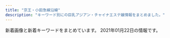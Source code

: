 ```yaml
---
title: "京王・小田急線沿線"
description: "キーワード別にの巨乳アジアン・チャイナエステ嬢情報をまとめました。"
---
```


新着画像と新着キーワードをまとめています。
2021年01月22日の情報です。

<DmmAffiliateIns />
<KeywordTable
  shops={
    [
    {
        "keywords": {
            "87": 1,
            "85": 2,
            "D": 4,
            "86": 1
        },
        "img_links": [
            "http://www.perfect-plan.iesjp.com/images/flash.jpg",
            "http://www.perfect-plan.iesjp.com/images/interior.png",
            "http://www.perfect-plan.iesjp.com/images/interior_bg.png",
            "http://www.perfect-plan.iesjp.com/images/ta.png",
            "http://www.perfect-plan.iesjp.com/files/007.jpg",
            "http://www.perfect-plan.iesjp.com/files/005.jpg",
            "http://www.perfect-plan.iesjp.com/images/mobile.png",
            "http://www.perfect-plan.iesjp.com/images/staff.png",
            "http://www.perfect-plan.iesjp.com/files/001.jpg",
            "http://www.perfect-plan.iesjp.com/files/008.jpg",
            "http://www.perfect-plan.iesjp.com/images/left01.png",
            "http://www.perfect-plan.iesjp.com/images/top.png"
        ],
        "url": "http://www.perfect-plan.iesjp.com/",
        "name": "\u30d1\u30fc\u30d5\u30a7\u30af\u30c8\u30fb\u30d7\u30e9\u30f3",
        "station": "\u7b39\u585a\u99c5\u5317\u53e3"
    },
    {
        "url": "http://www.vivi.esjp.site/",
        "img_links": [
            "http://www.vivi.esjp.site/files/016-02.jpg",
            "http://www.vivi.esjp.site/files/020.jpg",
            "http://www.vivi.esjp.site/files/019.jpg",
            "http://www.vivi.esjp.site/files/021.jpg",
            "http://www.vivi.esjp.site/files/022.jpg",
            "http://www.vivi.esjp.site/images/shop/shop04.jpg",
            "http://www.vivi.esjp.site/files/010-02.jpg",
            "http://www.vivi.esjp.site/files/021-02.jpg",
            "http://www.vivi.esjp.site/files/015-02.jpg",
            "http://www.vivi.esjp.site/files/014-02.jpg",
            "http://www.vivi.esjp.site/files/011-02.jpg",
            "http://www.vivi.esjp.site/files/016.jpg",
            "http://www.vivi.esjp.site/files/014.jpg",
            "http://www.vivi.esjp.site/files/003-02.jpg",
            "http://www.vivi.esjp.site/images/top.png",
            "http://www.vivi.esjp.site/images/staff_line.png",
            "http://www.vivi.esjp.site/files/009.jpg",
            "http://www.vivi.esjp.site/files/001.jpg",
            "http://www.vivi.esjp.site/files/017-02.jpg",
            "http://www.vivi.esjp.site/files/006-02.jpg",
            "http://www.vivi.esjp.site/files/008-02.jpg",
            "http://www.vivi.esjp.site/files/019-02.jpg",
            "http://www.vivi.esjp.site/files/018-02.jpg",
            "http://www.vivi.esjp.site/files/002.jpg",
            "http://www.vivi.esjp.site/images/top_sche.png",
            "http://www.vivi.esjp.site/images/bj3.png",
            "http://www.vivi.esjp.site/files/010.jpg",
            "http://www.vivi.esjp.site/files/020-02.jpg",
            "http://www.vivi.esjp.site/files/003.jpg",
            "http://www.vivi.esjp.site/files/008.jpg",
            "http://www.vivi.esjp.site/files/018.jpg",
            "http://www.vivi.esjp.site/files/013.jpg",
            "http://www.vivi.esjp.site/images/mobile.jpg",
            "http://www.vivi.esjp.site/files/006.jpg",
            "http://www.vivi.esjp.site/files/004.jpg",
            "http://www.vivi.esjp.site/images/link_line.png",
            "http://www.vivi.esjp.site/images/shop/shop03.jpg",
            "http://www.vivi.esjp.site/files/022-02.jpg",
            "http://www.vivi.esjp.site/files/013-02.jpg",
            "http://www.vivi.esjp.site/files/015.jpg",
            "http://www.vivi.esjp.site/images/girl-z1.jpg",
            "http://www.vivi.esjp.site/files/004-02.jpg",
            "http://www.vivi.esjp.site/files/017.jpg",
            "http://www.vivi.esjp.site/files/002-02.jpg",
            "http://www.vivi.esjp.site/images/girl-z2.jpg",
            "http://www.vivi.esjp.site/files/009-02.jpg",
            "http://www.vivi.esjp.site/files/007.jpg",
            "http://www.vivi.esjp.site/images/shop/shop01.jpg",
            "http://www.vivi.esjp.site/images/shop/shop02.jpg",
            "http://www.vivi.esjp.site/files/011.jpg",
            "http://www.vivi.esjp.site/files/007-02.jpg",
            "http://www.vivi.esjp.site/files/001-02.jpg"
        ],
        "keywords": {
            "D": 18,
            "86": 3,
            "87": 15,
            "88": 2,
            "C": 2
        },
        "station": "\u5343\u6b73\u70cf\u5c71\u99c5\u5317\u53e3",
        "name": "ViVi"
    },
    {
        "name": "Artemis \u6708\u306e\u5973\u795e",
        "station": "\u5e9c\u4e2d\u99c5\u5317\u53e3",
        "url": "http://www.fruit-4.xyz/",
        "keywords": {
            "86": 9,
            "D": 27,
            "\u80f8": 9,
            "87": 9,
            "85": 9
        },
        "img_links": [
            "http://www.fruit-4.xyz/templets/default/picture/rec1.png",
            "http://www.fruit-4.xyz/uploads/200806/1-200P6154212B0.jpg",
            "http://www.fruit-4.xyz/uploads/180731/1-1PI1144544558.jpg",
            "http://www.fruit-4.xyz/uploads/190906/1-1ZZ6130R3594.jpg",
            "http://www.fruit-4.xyz/uploads/190906/1-1ZZ6125T4451.jpg",
            "http://www.fruit-4.xyz/templets/default/picture/news.jpg",
            "http://www.fruit-4.xyz/uploads/190906/1-1ZZ612592T24.jpg",
            "http://www.fruit-4.xyz/templets/default/picture/int1.png",
            "http://www.fruit-4.xyz/uploads/201016/1-201016155P5605.jpg",
            "http://www.fruit-4.xyz/templets/default/picture/tt.jpg",
            "http://www.fruit-4.xyz/uploads/allimg/180801/1-1PP1091925J2.jpg",
            "http://www.fruit-4.xyz/uploads/190906/1-1ZZ6125JU21.jpg",
            "http://www.fruit-4.xyz/uploads/190906/1-1ZZ613114IH.png",
            "http://www.fruit-4.xyz/uploads/200806/1-200P6154303L6.jpg",
            "http://www.fruit-4.xyz/uploads/200904/1-200Z4141523208.jpg",
            "http://www.fruit-4.xyz/uploads/201110/1-20111014043J00.jpg",
            "http://www.fruit-4.xyz/templets/default/picture/head.jpg",
            "http://www.fruit-4.xyz/uploads/200806/1-200P6154349D7.jpg",
            "http://www.fruit-4.xyz/uploads/201104/1-201104123F0148.jpg",
            "http://www.fruit-4.xyz/uploads/allimg/180731/1-1PI1145244194.jpg",
            "http://www.fruit-4.xyz/uploads/201218/1-20121Q60321957.jpg",
            "http://www.fruit-4.xyz/templets/default/picture/staff_t.jpg",
            "http://www.fruit-4.xyz/templets/default/picture/interior_t.jpg"
        ]
    },
    {
        "name": "Honey \uff5e\u30cf\u30cb\u30fc\uff5e",
        "img_links": [
            "http://www.chiretuyiabo.xyz/uploads/210115/1-21011511143V36.jpg",
            "http://www.chiretuyiabo.xyz/uploads/201116/1-201116092632O1.jpg",
            "http://www.chiretuyiabo.xyz/webstyle/rsubt4.png",
            "http://www.chiretuyiabo.xyz/webstyle/rsubt5.png",
            "http://www.chiretuyiabo.xyz/webstyle/m2.jpg",
            "http://www.chiretuyiabo.xyz/uploads/201116/1-201116092320547.jpg",
            "http://www.chiretuyiabo.xyz/webstyle/rsubt3.png",
            "http://www.chiretuyiabo.xyz/webstyle/m6.jpg",
            "http://www.chiretuyiabo.xyz/webstyle/m4.jpg",
            "http://www.chiretuyiabo.xyz/uploads/201116/1-2011160926104Z.jpg",
            "http://www.chiretuyiabo.xyz/uploads/210115/1-21011511141CY.jpg",
            "http://www.chiretuyiabo.xyz/uploads/allimg/201124/1-201124091002.jpg",
            "http://www.chiretuyiabo.xyz/uploads/201116/1-201116092H2128.jpg",
            "http://www.chiretuyiabo.xyz/webstyle/rsubt1.png",
            "http://www.chiretuyiabo.xyz/uploads/201116/1-201116092F09D.jpg",
            "http://www.chiretuyiabo.xyz/webstyle/tel2.png",
            "http://www.chiretuyiabo.xyz/uploads/210115/1-210115112K52S.jpg",
            "http://www.chiretuyiabo.xyz/webstyle/rsubt2.png",
            "http://www.chiretuyiabo.xyz/uploads/210115/1-210115111154J0.jpg",
            "http://www.chiretuyiabo.xyz/webstyle/slider-img001.jpg",
            "http://www.chiretuyiabo.xyz/uploads/200706/1-200F6153052L7.jpg",
            "http://www.chiretuyiabo.xyz/webstyle/rsubt6.png",
            "http://www.chiretuyiabo.xyz/uploads/allimg/201105/1-201105125636.jpg",
            "http://www.chiretuyiabo.xyz/uploads/210115/1-21011511145KM.jpg",
            "http://www.chiretuyiabo.xyz/webstyle/rsubt7.png",
            "http://www.chiretuyiabo.xyz/uploads/210115/1-210115111210154.jpg",
            "http://www.chiretuyiabo.xyz/webstyle/m1.jpg"
        ],
        "keywords": {
            "\u4e73": 4
        },
        "url": "http://www.chiretuyiabo.xyz/",
        "station": "JR\u7a32\u7530\u5824\u99c5"
    },
    {
        "name": "\u306a\u3067\u3057\u3053",
        "station": "\u591a\u6469\u30bb\u30f3\u30bf\u30fc\u99c5\u6771\u53e3",
        "img_links": [
            "http://www.nadeshikotamacenter.com/images/s_news.jpg",
            "http://nadeshiko.a2.reraku.work/upload/sites/18/2018/08/2018082903415199.jpg",
            "http://nadeshiko.a2.reraku.work/upload/sites/18/2018/03/2018032602021548.jpg",
            "http://www.nadeshikotamacenter.com/images/190524.jpg",
            "http://www.nadeshikotamacenter.com/images/s_link.jpg",
            "http://nadeshiko.a2.reraku.work/upload/sites/18/2018/03/2018032602032629-279x371.jpg",
            "http://nadeshiko.a2.reraku.work/upload/sites/18/2018/03/201803260200152-279x371.jpg",
            "http://nadeshiko.a2.reraku.work/upload/sites/18/2019/04/201904261003517-279x371.jpg",
            "http://nadeshiko.a2.reraku.work/upload/sites/18/2018/03/2018032602024887-279x371.jpg",
            "http://www.nadeshikotamacenter.com/images/s_staff.jpg",
            "http://www.nadeshikotamacenter.com/images/top.jpg",
            "http://www.nadeshikotamacenter.com/images/mobile.jpg",
            "http://nadeshiko.a2.reraku.work/upload/sites/18/2018/12/2018122604542878-279x371.jpg"
        ],
        "keywords": {
            "D": 1,
            "88": 1,
            "C": 15,
            "86": 1,
            "E": 1
        },
        "url": "http://www.nadeshikotamacenter.com/"
    },
    {
        "img_links": [
            "http://inadazutsumi.work/images/g4.jpg",
            "http://inadazutsumi.work/images/top.jpg",
            "http://inadazutsumi.work/images/g1.jpg",
            "http://inadazutsumi.work/images/mobile.jpg",
            "http://inadazutsumi.work/images/tel.jpg",
            "http://inadazutsumi.work/images/g2.jpg",
            "http://inadazutsumi.work/images/g0.jpg",
            "http://inadazutsumi.work/images/g5.jpg",
            "http://inadazutsumi.work/images/zi_staff.png",
            "http://inadazutsumi.work/images/g3.jpg"
        ],
        "station": "JR\u7a32\u7530\u5824\u99c5",
        "keywords": {},
        "url": "http://inadazutsumi.work/",
        "name": "\u30c1\u30e3\u30fc\u30df\u30f3\u30b0"
    },
    {
        "station": "\u660e\u5927\u524d\u99c5\u4e2d\u592e\u53e3",
        "img_links": [],
        "name": "\u30cb\u30e5\u30fc\u30e9\u30a4\u30d5",
        "url": "http://newlife.jpn.cm/",
        "keywords": {}
    },
    {
        "img_links": [
            "http://iyashien-est.com/images/room/photo01.jpg",
            "http://iyashien-est.com/girl/16.jpg",
            "http://iyashien-est.com/girl/1.jpg",
            "http://iyashien-est.com/girl/7.jpg",
            "http://iyashien-est.com/girl/2.jpg",
            "http://iyashien-est.com/images/capinfo.jpg",
            "http://iyashien-est.com/girl/3.jpg",
            "http://iyashien-est.com/girl/4.jpg",
            "http://iyashien-est.com/images/room/photo02.jpg",
            "http://iyashien-est.com/images/room/photo04.jpg",
            "http://iyashien-est.com/girl/6.jpg",
            "http://iyashien-est.com/images/staff.jpg",
            "http://iyashien-est.com/images/index.jpg",
            "http://iyashien-est.com/girl/5.jpg",
            "http://iyashien-est.com/girl/9.jpg",
            "http://iyashien-est.com/images/room/photo03.jpg"
        ],
        "name": "\u7652\u3057\u82d1",
        "url": "http://iyashien-est.com/",
        "station": "\u5e9c\u4e2d\u99c5\u5357\u53e3",
        "keywords": {
            "C": 7
        }
    },
    {
        "keywords": {},
        "img_links": [
            "http://www.gokuyu.work/sp/images/ac1.jpg",
            "http://www.gokuyu.work/sp/images/staff_t.jpg",
            "http://www.gokuyu.work/sp/img/rina1.jpg",
            "http://www.gokuyu.work/images/b1.jpg",
            "http://www.gokuyu.work/staff/rina.jpg",
            "http://www.gokuyu.work/sp/images/footer.jpg",
            "http://www.gokuyu.work/sp/images/ta.jpg",
            "http://www.gokuyu.work/images/sys.jpg",
            "http://www.gokuyu.work/sp/images/int1.jpg",
            "http://www.gokuyu.work/sp/menu/top.jpg",
            "http://www.gokuyu.work/img/moe1.jpg",
            "http://www.gokuyu.work/images/concept.jpg",
            "http://www.gokuyu.work/sp/img/moe1.jpg",
            "http://www.gokuyu.work/sp/images/news.jpg",
            "http://www.gokuyu.work/sp/staff/moe.jpg",
            "http://www.gokuyu.work/images/sm.jpg",
            "http://www.gokuyu.work/images/staff_t.jpg",
            "http://www.gokuyu.work/staff/ayu.jpg",
            "http://www.gokuyu.work/images/tg_t.jpg",
            "http://www.gokuyu.work/sp/staff/ayu.jpg",
            "http://www.gokuyu.work/images/interior_t.jpg",
            "http://www.gokuyu.work/sp/menu/staff.jpg",
            "http://www.gokuyu.work/images/ta.jpg",
            "http://www.gokuyu.work/images/news_t.jpg",
            "http://www.gokuyu.work/sp/images/tel.jpg",
            "http://www.gokuyu.work/sp/staff/yuna.jpg",
            "http://www.gokuyu.work/sp/images/newsb.png",
            "http://www.gokuyu.work/images/int2.jpg",
            "http://www.gokuyu.work/sp/images/topgirl.jpg",
            "http://www.gokuyu.work/sp/img/yuna1.jpg",
            "http://www.gokuyu.work/sp/images/rec.jpg",
            "http://www.gokuyu.work/sp/images/int2.jpg",
            "http://www.gokuyu.work/sp/images/interior_t.jpg",
            "http://www.gokuyu.work/img/rina1.jpg",
            "http://www.gokuyu.work/sp/img/ayu1.jpg",
            "http://www.gokuyu.work/images/rec.jpg",
            "http://www.gokuyu.work/images/int1.jpg",
            "http://www.gokuyu.work/images/tr.jpg",
            "http://www.gokuyu.work/sp/images/head.jpg",
            "http://www.gokuyu.work/sp/staff/rina.jpg",
            "http://www.gokuyu.work/sp/images/sys.jpg",
            "http://www.gokuyu.work/staff/yuna.jpg",
            "http://www.gokuyu.work/img/ayu1.jpg",
            "http://www.gokuyu.work/images/b2.jpg",
            "http://www.gokuyu.work/images/head.jpg",
            "http://www.gokuyu.work/staff/moe.jpg",
            "http://www.gokuyu.work/images/newsb.png",
            "http://www.gokuyu.work/img/yuna1.jpg"
        ],
        "url": "http://www.gokuyu.work/",
        "name": "\u7652",
        "station": "\u767b\u6238\u99c5\u591a\u6469\u5ddd\u53e3"
    },
    {
        "url": "http://shizuka2015.net/",
        "keywords": {
            "C": 7
        },
        "img_links": [
            "http://shizuka2015.net/images/shop/5.jpg",
            "http://shizuka2015.net/images/moe.jpg",
            "http://shizuka2015.net/images/yuka.jpg",
            "http://shizuka2015.net/images/shop/6.jpg",
            "http://shizuka2015.net/images/w-top.jpg",
            "http://shizuka2015.net/images/lm-c-bgdow.png",
            "http://shizuka2015.net/images/staff/hikari.jpg",
            "http://shizuka2015.net/images/aki.jpg",
            "http://shizuka2015.net/images/nav/hanga-sys.jpg",
            "http://shizuka2015.net/images/sys-n.jpg",
            "http://shizuka2015.net/images/nav/hanga-job.jpg",
            "http://shizuka2015.net/images/lm-c-bgdb2.png",
            "http://shizuka2015.net/images/shop/4.jpg",
            "http://shizuka2015.net/images/sakura.jpg",
            "http://shizuka2015.net/images/nav/hanga-acc.jpg",
            "http://shizuka2015.net/images/nav/hanga-sta.jpg",
            "http://shizuka2015.net/images/staff/yuri.jpg",
            "http://shizuka2015.net/images/shop/1.jpg"
        ],
        "station": "\u4e0b\u5317\u6ca2\u99c5\u5357\u53e3",
        "name": "\u9759\u9999"
    },
    {
        "keywords": {
            "C": 10,
            "86": 8,
            "D": 12,
            "88": 4
        },
        "url": "http://ruby.iest.info/",
        "name": "Ruby\u30fb\u30eb\u30d3\u30fc",
        "station": "\u767b\u6238\u99c5\u751f\u7530\u7dd1\u5730\u53e3",
        "img_links": [
            "http://ruby.iest.info/images/top.jpg",
            "http://ruby.iest.info/photos/sites/8/2021/01/2021011916294226.jpg",
            "http://ruby.iest.info/images/news.png",
            "http://ruby.iest.info/images/service.jpg",
            "http://ruby.iest.info/images/nei_bj1.png",
            "http://ruby.iest.info/images/s_staff.png",
            "http://ruby.iest.info/photos/sites/8/2020/11/2020112715342311.jpg",
            "http://ruby.iest.info/photos/sites/8/2021/01/2021012215132922.jpg",
            "http://ruby.iest.info/images/mobile.jpg",
            "http://ruby.iest.info/images/bian.jpg"
        ]
    },
    {
        "keywords": {},
        "img_links": [
            "http://www.yuyurando.xyz/images/index-yuyu_03.jpg",
            "http://www.yuyurando.xyz/images/staff/1.jpg",
            "http://www.yuyurando.xyz/images/lanmu/lanmu-sys.jpg",
            "http://www.yuyurando.xyz/images/index-yuyu_05.jpg",
            "http://www.yuyurando.xyz/images/index-otona_20.jpg",
            "http://www.yuyurando.xyz/images/index-yuyu_20.jpg",
            "http://www.yuyurando.xyz/images/staff/nana2.jpg",
            "http://www.yuyurando.xyz/images/staff/2.jpg",
            "http://www.yuyurando.xyz/images/staff/3.jpg",
            "http://www.yuyurando.xyz/images/staff/4.jpg",
            "http://www.yuyurando.xyz/images/index-yuyu_09.jpg",
            "http://www.yuyurando.xyz/images/index-yuyu_12.jpg",
            "http://www.yuyurando.xyz/images/staff/momo.jpg",
            "http://www.yuyurando.xyz/images/lanmu/lanmu-staff.jpg",
            "http://www.yuyurando.xyz/images/index-yuyu_17.jpg",
            "http://www.yuyurando.xyz/images/shop/527385908605281370.jpg",
            "http://www.yuyurando.xyz/images/staff/rei.jpg"
        ],
        "url": "http://www.yuyurando.xyz/",
        "station": "\u8056\u8e5f\u685c\u30f6\u4e18\u99c5\u6771\u53e3",
        "name": "\u60a0\u3005\u30e9\u30f3\u30c9"
    },
    {
        "keywords": {},
        "img_links": [
            "http://awaawa.xyz/img/p-1.jpg",
            "http://awaawa.xyz/img/p-8.jpg",
            "http://awaawa.xyz/img/p-2.jpg",
            "http://awaawa.xyz/img/p-7.jpg",
            "http://awaawa.xyz/img/p-4.jpg",
            "http://awaawa.xyz/img/top.jpg",
            "http://awaawa.xyz/img/tel.jpg",
            "http://awaawa.xyz/img/p-5.jpg",
            "http://awaawa.xyz/img/p-9.jpg",
            "http://awaawa.xyz/img/p-0.jpg",
            "http://awaawa.xyz/img/p-3.jpg",
            "http://awaawa.xyz/img/p-6.jpg"
        ],
        "station": "\u685c\u4e0a\u6c34\u99c5\u5317\u53e3",
        "url": "http://awaawa.xyz/",
        "name": "AWAAWA \uff5e\u30a2\u30ef\u30a2\u30ef\uff5e"
    },
    {
        "keywords": {},
        "station": "\u767b\u6238\u99c5",
        "img_links": [
            "http://est70.jp/nch/images/phone.png",
            "http://est70.jp/nch/girl/g04.png",
            "http://est70.jp/nch/images/bt1.png",
            "http://est70.jp/nch/girl/g02.png",
            "http://est70.jp/nch/images/bt2.png",
            "http://est70.jp/nch/images/bt5.png",
            "http://est70.jp/nch/images/bt4.png",
            "http://est70.jp/nch/images/facial-massage.png",
            "http://est70.jp/nch/images/bt3.png",
            "http://est70.jp/nch/images/bt6.png",
            "http://est70.jp/nch/girl/g03.png",
            "http://est70.jp/nch/images/footer.png",
            "http://est70.jp/nch/images/top.png",
            "http://est70.jp/nch/images/headp.png",
            "http://est70.jp/nch/girl/g01.png"
        ],
        "name": "N.\u30c1\u30a7\u30ea\u30fc",
        "url": "http://est70.jp/nch/"
    },
    {
        "station": "\u660e\u5927\u524d\u99c5\u4e2d\u592e\u53e3",
        "img_links": [
            "http://kokochi.iest.info/photos/sites/72/2020/06/2020060816544311.jpg",
            "http://kokochi.iest.info/images/staff_bj2.png",
            "http://kokochi.iest.info/photos/sites/72/2020/11/2020112711440274.jpg",
            "http://kokochi.iest.info/photos/sites/72/2021/01/2021010321581378.jpeg",
            "http://kokochi.iest.info/photos/sites/72/2021/01/2021010321533880-e1609730226107.jpeg",
            "http://kokochi.iest.info/images/news_bj3.jpg",
            "http://kokochi.iest.info/photos/sites/72/2021/01/2021010321581378-e1609730201594.jpeg",
            "http://kokochi.iest.info/images/bian.png",
            "http://kokochi.iest.info/photos/sites/72/2020/06/2020060816544392.jpg",
            "http://kokochi.iest.info/images/room4.jpg",
            "http://kokochi.iest.info/photos/sites/72/2020/06/2020060816282379.jpg",
            "http://kokochi.iest.info/photos/sites/72/2020/06/2020060816282241.jpg",
            "http://kokochi.iest.info/images/staff_bj4.png",
            "http://kokochi.iest.info/images/room2.jpg",
            "http://kokochi.iest.info/images/room3.jpg",
            "http://kokochi.iest.info/photos/sites/72/2021/01/2021010321541982.jpeg",
            "http://kokochi.iest.info/images/s_news.jpg",
            "http://kokochi.iest.info/photos/sites/72/2021/01/2021010321525992.jpeg",
            "http://kokochi.iest.info/images/mobile.jpg",
            "http://kokochi.iest.info/photos/sites/72/2020/06/2020060816282192.jpg",
            "http://kokochi.iest.info/images/ac1.jpg",
            "http://kokochi.iest.info/images/ac2.jpg",
            "http://kokochi.iest.info/images/room1.jpg",
            "http://kokochi.iest.info/images/top.jpg",
            "http://kokochi.iest.info/images/n_bj.jpg",
            "http://kokochi.iest.info/photos/sites/72/2020/06/2020060816282543.jpg",
            "http://kokochi.iest.info/photos/sites/72/2021/01/2021010321533880.jpeg",
            "http://kokochi.iest.info/images/s_staff.png",
            "http://kokochi.iest.info/photos/sites/72/2021/01/2021011517420968.jpg",
            "http://kokochi.iest.info/photos/sites/72/2021/01/2021011420391434.jpeg",
            "http://kokochi.iest.info/photos/sites/72/2020/06/2020060816282349.jpg",
            "http://kokochi.iest.info/photos/sites/72/2020/06/2020060816282410.jpg",
            "http://kokochi.iest.info/photos/sites/72/2021/01/2021010321550485.jpeg"
        ],
        "keywords": {
            "87": 12,
            "83": 12,
            "C": 72,
            "86": 36,
            "F": 24,
            "E": 24,
            "90": 12,
            "82": 12,
            "85": 48
        },
        "url": "http://kokochi.iest.info/",
        "name": "kokoro\u306e\u611b"
    },
    {
        "station": "\u5343\u6b73\u70cf\u5c71\u99c5\u5317\u53e3",
        "img_links": [
            "http://massage-est.xyz/images/cg03.jpg",
            "http://massage-est.xyz/images/cg07.jpg",
            "http://massage-est.xyz/images/sys.jpg",
            "http://massage-est.xyz/images/cg071.jpg",
            "http://massage-est.xyz/images/cg09.jpg",
            "http://massage-est.xyz/images/cg04.jpg",
            "http://massage-est.xyz/images/spacer900x360.png",
            "http://massage-est.xyz/images/cg10.jpg",
            "http://massage-est.xyz/images/cg011.jpg",
            "http://massage-est.xyz/images/qr.jpg",
            "http://massage-est.xyz/images/cg031.jpg",
            "http://massage-est.xyz/images/spacer300x450.png",
            "http://massage-est.xyz/images/cg081.jpg",
            "http://massage-est.xyz/images/cg06.jpg",
            "http://massage-est.xyz/images/cg12.jpg",
            "http://massage-est.xyz/images/up_100_1_0.jpg",
            "http://massage-est.xyz/images/cg11.jpg",
            "http://massage-est.xyz/images/cg02.jpg",
            "http://massage-est.xyz/images/top.png",
            "http://massage-est.xyz/images/top2.png",
            "http://massage-est.xyz/images/cg08.jpg",
            "http://massage-est.xyz/images/cg021.jpg",
            "http://massage-est.xyz/images/cg01.jpg",
            "http://massage-est.xyz/images/cg061.jpg",
            "http://massage-est.xyz/images/cg091.jpg"
        ],
        "keywords": {
            "C": 8,
            "86": 88,
            "D": 64,
            "E": 16
        },
        "url": "http://massage-est.xyz/",
        "name": "\u6df1\u4e95\u6c37\u306e\u56fd"
    },
    {
        "img_links": [
            "http://barequite.xyz/style/images/t4.jpg",
            "http://barequite.xyz/uploads/200608/1-20060QK211234.jpg",
            "http://barequite.xyz/style/images/nav2-sta.png",
            "http://barequite.xyz/style/images/t2.png",
            "http://barequite.xyz/style/images/t3.png",
            "http://barequite.xyz/style/images/s-bian.png",
            "http://barequite.xyz/uploads/200608/1-20060QK1404Q.jpg",
            "http://barequite.xyz/style/images/nav-sys.jpg",
            "http://barequite.xyz/style/images/sys.jpg",
            "http://barequite.xyz/uploads/200924/1-2009241TF0K4.jpg",
            "http://barequite.xyz/style/images/t6.jpg",
            "http://barequite.xyz/style/images/zhuyi.jpg",
            "http://barequite.xyz/style/images/index-miru_03.jpg",
            "http://barequite.xyz/style/images/index-miru_06.jpg",
            "http://barequite.xyz/uploads/190129/1-1Z129133H9E3.jpg",
            "http://barequite.xyz/uploads/200608/1-20060QK101292.jpg",
            "http://barequite.xyz/style/images/index-miru_18.jpg"
        ],
        "keywords": {},
        "station": "\u5e9c\u4e2d\u99c5\u5317\u53e3",
        "url": "http://barequite.xyz/",
        "name": "\u3042\u3084"
    },
    {
        "url": "https://hobo100per.jpn.vin/",
        "name": "\u307b\u307c100%",
        "img_links": [
            "https://hobo100per.jpn.vin/images/room4.jpg",
            "https://hobo100per.jpn.vin/images/s_staff.jpg",
            "https://hobo100per.jpn.vin/photos/sites/64/2020/10/2020102607255738.jpg",
            "https://hobo100per.jpn.vin/photos/sites/64/2020/10/2020102607255792.jpg",
            "https://hobo100per.jpn.vin/photos/sites/64/2020/12/2020120204102727.jpg",
            "https://hobo100per.jpn.vin/photos/sites/64/2020/11/2020111302073452.jpg",
            "https://hobo100per.jpn.vin/images/end.png",
            "https://hobo100per.jpn.vin/photos/sites/64/2021/01/202101160211441.jpg",
            "https://hobo100per.jpn.vin/images/s_link.jpg",
            "https://hobo100per.jpn.vin/images/room3.jpg",
            "https://hobo100per.jpn.vin/images/room1.jpg",
            "https://hobo100per.jpn.vin/photos/sites/64/2020/10/2020102607255898.jpg",
            "https://hobo100per.jpn.vin/images/top.png",
            "https://hobo100per.jpn.vin/images/face_bj2.jpg",
            "https://hobo100per.jpn.vin/photos/sites/64/2020/10/2020102607255627.jpg",
            "https://hobo100per.jpn.vin/images/news_bj1.jpg",
            "https://hobo100per.jpn.vin/images/1.png",
            "https://hobo100per.jpn.vin/images/s_face.jpg",
            "https://hobo100per.jpn.vin/images/room2.jpg",
            "https://hobo100per.jpn.vin/images/s_topics.jpg",
            "https://hobo100per.jpn.vin/images/news_bj3.jpg",
            "https://hobo100per.jpn.vin/images/mobile.jpg"
        ],
        "keywords": {
            "85": 14,
            "D": 84,
            "87": 28,
            "84": 56,
            "C": 37
        },
        "station": "\u5343\u6b73\u70cf\u5c71\u99c5\u5317\u53e3"
    },
    {
        "url": "http://hanamizuki.tyo.cm/",
        "station": "\u5e9c\u4e2d\u99c5\u5357\u53e3",
        "name": "\u82b1\u6c34\u6728",
        "img_links": [
            "http://hanamizuki.tyo.cm/images/mobile.jpg",
            "http://hanamizuki.tyo.cm/link/walker88.jpg",
            "http://hanamizuki.tyo.cm/link/e0016.jpg",
            "http://hanamizuki.tyo.cm/images/s_link.png",
            "http://hanamizuki.tyo.cm/photos/sites/32/2018/11/2018110115410796.jpg",
            "http://hanamizuki.tyo.cm/link/massage-de_88_31.jpg",
            "http://hanamizuki.tyo.cm/photos/sites/32/2019/02/201902151914399.jpg",
            "http://hanamizuki.tyo.cm/images/top.jpg",
            "http://hanamizuki.tyo.cm/images/room2.jpg",
            "http://hanamizuki.tyo.cm/photos/sites/32/2017/12/2017121407030461.jpg",
            "http://hanamizuki.tyo.cm/images/nbj1.png",
            "http://hanamizuki.tyo.cm/images/news_bj3.png",
            "http://hanamizuki.tyo.cm/link/8831.jpg",
            "http://hanamizuki.tyo.cm/photos/sites/32/2020/01/2020013110290975.jpg",
            "http://hanamizuki.tyo.cm/images/room3.jpg",
            "http://hanamizuki.tyo.cm/images/room4.jpg",
            "http://hanamizuki.tyo.cm/i/images/room2.jpg",
            "http://hanamizuki.tyo.cm/images/s_news.png",
            "http://hanamizuki.tyo.cm/images/bj3.jpg",
            "http://menlog.net/link/menlog8831.jpg",
            "http://hanamizuki.tyo.cm/images/s_staff.png",
            "http://hanamizuki.tyo.cm/photos/sites/32/2016/08/staff4a.jpg",
            "http://hanamizuki.tyo.cm/photos/sites/32/2016/08/staff15.jpg",
            "http://hanamizuki.tyo.cm/i/images/room1.jpg",
            "http://hanamizuki.tyo.cm/i/images/room3.jpg",
            "http://hanamizuki.tyo.cm/link/esthelove88-31.jpg",
            "http://hanamizuki.tyo.cm/link/88x31b.jpg",
            "http://hanamizuki.tyo.cm/images/room1.jpg"
        ],
        "keywords": {
            "D": 21,
            "C": 27,
            "86": 21,
            "83": 7
        }
    },
    {
        "name": "\u5065\u5eb7\u697d",
        "keywords": {
            "86": 3,
            "D": 3
        },
        "url": "http://www.mens-chitose.com/",
        "station": "\u5343\u6b73\u8239\u6a4b\u99c5\u5317\u53e3",
        "img_links": [
            "http://www.mens-chitose.com/images/attention.png",
            "http://www.mens-chitose.com/files/013.jpg",
            "http://www.mens-chitose.com/images/concept.jpg",
            "http://www.mens-chitose.com/images/infoSlide01.jpg",
            "http://www.mens-chitose.com/files/001.jpg",
            "http://www.mens-chitose.com/images/coverParts.png",
            "http://www.mens-chitose.com/files/011.jpg",
            "http://www.mens-chitose.com/images/info.jpg"
        ]
    },
    {
        "url": "http://otohime.relaxnabi.com/",
        "keywords": {
            "91": 1,
            "D": 2,
            "E": 2,
            "89": 2
        },
        "station": "\u5343\u6b73\u70cf\u5c71\u99c5\u5317\u53e3",
        "img_links": [
            "http://otohime.relaxnabi.com/css/top03.png",
            "http://otohime.relaxnabi.com/css/staff/staff04-a.png",
            "http://otohime.relaxnabi.com/css/nav/nav-004.png",
            "http://otohime.relaxnabi.com/css/osusume04.png",
            "http://otohime.relaxnabi.com/css/staff/staff03-a.png",
            "http://otohime.relaxnabi.com/css/nav/nav-001.png",
            "http://otohime.relaxnabi.com/css/staff/staff04.png",
            "http://otohime.relaxnabi.com/css/staff/staff01.png",
            "http://otohime.relaxnabi.com/css/tel.png",
            "http://otohime.relaxnabi.com/css/baner03.jpg",
            "http://otohime.relaxnabi.com/css/nav/nav-003.png",
            "http://otohime.relaxnabi.com/css/nav/nav-005.png",
            "http://otohime.relaxnabi.com/css/staff/staff02.png",
            "http://otohime.relaxnabi.com/css/01.png",
            "http://otohime.relaxnabi.com/css/nav/nav-002.png",
            "http://otohime.relaxnabi.com/css/staff/staff03.png",
            "http://otohime.relaxnabi.com/css/staff/staff02-a.png",
            "http://otohime.relaxnabi.com/css/nav/nav-006.png",
            "http://otohime.relaxnabi.com/css/staff/staff01-a.png"
        ],
        "name": "\u97f3\u59eb \uff5e\u30aa\u30c8\u30d2\u30e1\uff5e"
    },
    {
        "img_links": [
            "http://www.kousei-jyunen.com/images/top-munu-2_02.jpg",
            "http://www.kousei-jyunen.com/images/top-munu-1_03.jpg",
            "http://www.kousei-jyunen.com/images/top-1_01.jpg",
            "http://www.kousei-jyunen.com/flash.jpg",
            "http://www.kousei-jyunen.com/images/index_qr.jpg",
            "http://www.kousei-jyunen.com/images/top-munu-2_04.jpg",
            "http://www.kousei-jyunen.com/images/top-munu-1_02.jpg",
            "http://www.kousei-jyunen.com/images/staff.jpg",
            "http://www.kousei-jyunen.com/images/top-munu-2_01.jpg",
            "http://www.kousei-jyunen.com/images/top-1_02.jpg",
            "http://www.kousei-jyunen.com/images/top-munu-1_05.jpg",
            "http://www.kousei-jyunen.com/images/top-munu-2_05.jpg",
            "http://www.kousei-jyunen.com/images/top-munu-2_03.jpg",
            "http://www.kousei-jyunen.com/images/top-munu-1_01.jpg",
            "http://www.kousei-jyunen.com/images/top-ib.jpg",
            "http://www.kousei-jyunen.com/images/news.jpg",
            "http://www.kousei-jyunen.com/images/top-1_03.jpg",
            "http://www.kousei-jyunen.com/images/top-munu-1_04.jpg",
            "http://www.kousei-jyunen.com/images/top-1_04.jpg",
            "http://www.kousei-jyunen.com/images/sta.jpg",
            "http://www.kousei-jyunen.com/images/info.jpg",
            "http://www.kousei-jyunen.com/images/sys.jpg",
            "http://www.kousei-jyunen.com/images/top-1_05.jpg"
        ],
        "url": "http://www.kousei-jyunen.com/",
        "station": "\u6210\u57ce\u5b66\u5712\u524d\u99c5",
        "keywords": {},
        "name": "\u6f64\u5712"
    },
    {
        "keywords": {
            "85": 3,
            "86": 1,
            "83": 3,
            "88": 3,
            "84": 6
        },
        "name": "\u7652\u3057\u7a7a\u9593",
        "url": "http://space.iyasi.me/",
        "img_links": [
            "http://space.iyasi.me/layer/images/top.jpg",
            "http://space.iyasi.me/layer/images/top/top_05.jpg",
            "http://space.iyasi.me/images/staff18a.jpg",
            "http://space.iyasi.me/images/ser3.jpg",
            "http://space.iyasi.me/layer/images/top/top_01.jpg",
            "http://space.iyasi.me/images/staff1a.jpg",
            "http://space.iyasi.me/images/top2.jpg",
            "http://space.iyasi.me/images/info.png",
            "http://space.iyasi.me/layer/images/top/top_02.jpg",
            "http://space.iyasi.me/images/ser2.jpg",
            "http://space.iyasi.me/images/wenzi-staff.png",
            "http://space.iyasi.me/images/staff1.jpg",
            "http://space.iyasi.me/layer/images/top/top_04.jpg",
            "http://space.iyasi.me/layer/images/top/top_06.jpg",
            "http://space.iyasi.me/layer/images/top/top_08.png",
            "http://space.iyasi.me/images/staff17a.jpg",
            "http://space.iyasi.me/images/s_service.png",
            "http://space.iyasi.me/images/staff_bj4.png",
            "http://space.iyasi.me/images/staff13a.jpg",
            "http://space.iyasi.me/images/1.jpg",
            "http://space.iyasi.me/images/top1.jpg",
            "http://space.iyasi.me/images/staff7.jpg",
            "http://space.iyasi.me/images/staff16a.jpg",
            "http://space.iyasi.me/layer/images/top/top_03.jpg",
            "http://space.iyasi.me/images/ser1.jpg",
            "http://space.iyasi.me/images/s_info.png",
            "http://space.iyasi.me/images/staff16b.jpg",
            "http://space.iyasi.me/images/ser4.jpg",
            "http://space.iyasi.me/images/staff_bj1.png"
        ],
        "station": "\u8056\u8e5f\u685c\u30f6\u4e18\u99c5\u6771\u53e3"
    },
    {
        "name": "\u82b1\u706b",
        "keywords": {},
        "station": "\u72db\u6c5f\u99c5\u5317\u53e3",
        "url": "http://hanabi.msa.jp/",
        "img_links": [
            "http://hanabi.msa.jp/images/top/top_04.jpg",
            "http://hanabi.msa.jp/images/top/top_06.jpg",
            "http://hanabi.msa.jp/images/top/top_01.jpg",
            "http://hanabi.msa.jp/images/staff_image/staf_05a.jpg",
            "http://hanabi.msa.jp/images/top/top_05.jpg",
            "http://hanabi.msa.jp/images/top/top_02.jpg",
            "http://hanabi.msa.jp/images/top/top_08.png",
            "http://hanabi.msa.jp/images/top/top_03.jpg",
            "http://hanabi.msa.jp/images/home/top.jpg",
            "http://hanabi.msa.jp/images/page_top.png"
        ]
    },
    {
        "name": "Dear",
        "img_links": [
            "https://dear.ests.jp/images/amore.jpg",
            "https://dear.ests.jp/images/info2.jpg",
            "https://dear.ests.jp/photos/sites/49/2020/08/2020081622564830.jpeg",
            "https://dear.ests.jp/images/paypay.jpg",
            "https://dear.ests.jp/photos/sites/49/2020/10/2020102600221155.jpeg",
            "https://dear.ests.jp/images/member.jpg",
            "https://dear.ests.jp/photos/sites/49/2020/09/2020092114261518.jpeg",
            "https://dear.ests.jp/photos/sites/49/2020/11/2020112418464445.jpeg",
            "https://dear.ests.jp/photos/sites/49/2020/08/2020080911335048.jpeg",
            "https://dear.ests.jp/images/s_staff.jpg",
            "https://dear.ests.jp/photos/sites/49/2020/10/2020102923214596.jpeg",
            "https://dear.ests.jp/photos/sites/49/2021/01/202101140011249.jpeg",
            "https://dear.ests.jp/photos/sites/49/2020/08/2020080911340839.jpeg",
            "https://esta-kanto.com/img/kanto/esta-200_40.jpg",
            "https://dear.ests.jp/photos/sites/49/2020/12/2020122723283372.jpeg",
            "https://dear.ests.jp/images/bj1.jpg",
            "https://dear.ests.jp/images/s_link.jpg",
            "https://dear.ests.jp/photos/sites/49/2020/11/2020111212311933.jpeg",
            "https://dear.ests.jp/photos/sites/49/2020/09/2020092513482148.jpeg",
            "https://dear.ests.jp/photos/sites/49/2021/01/2021011617344787.jpeg",
            "https://dear.ests.jp/images/s_info.jpg",
            "https://dear.ests.jp/photos/sites/49/2020/12/2020122216290668.jpeg",
            "https://dear.ests.jp/images/link2.jpg",
            "https://dear.ests.jp/images/bj3.jpg",
            "https://dear.ests.jp/photos/sites/49/2020/12/2020121118111051.jpeg",
            "https://dear.ests.jp/photos/sites/49/2021/01/202101140010558.jpeg",
            "https://dear.ests.jp/photos/sites/49/2020/11/202011232237522.jpeg",
            "https://dear.ests.jp/photos/sites/49/2020/11/2020112716152851.jpeg",
            "https://dear.ests.jp/images/1.jpg",
            "https://dear.ests.jp/photos/sites/49/2020/12/2020122723322384.jpeg",
            "https://dear.ests.jp/images/top.jpg"
        ],
        "url": "https://dear.ests.jp/",
        "keywords": {
            "\u30bb\u30af\u30b7\u30fc": 1,
            "\u4e73": 1,
            "D": 7,
            "E": 5,
            "C": 4
        },
        "station": "\u5e9c\u4e2d\u99c5"
    },
    {
        "img_links": [
            "http://cure-as.ests.jp/images/top.jpg",
            "http://cure-as.ests.jp/images/s_link.png",
            "http://cure-as.ests.jp/images/top1.jpg",
            "http://cure-as.ests.jp/images/photo.png",
            "http://cure-as.ests.jp/photos/sites/27/2019/05/201905161429354.jpg",
            "http://cure-as.ests.jp/images/2.jpg",
            "http://cure-as.ests.jp/photos/sites/27/2020/06/2020060319010741.jpg",
            "http://cure-as.ests.jp/images/news.png",
            "http://cure-as.ests.jp/images/news11.jpg",
            "http://cure-as.ests.jp/images/s_staff.png",
            "http://cure-as.ests.jp/photos/sites/27/2018/10/2018102015260524.jpg",
            "http://cure-as.ests.jp/photos/sites/27/2019/09/2019090515360480.jpg",
            "http://cure-as.ests.jp/photos/sites/27/2019/12/2019122512063341.jpg",
            "http://cure-as.ests.jp/images/info.jpg",
            "http://cure-as.ests.jp/photos/sites/27/2019/03/201903261030333.jpg",
            "http://cure-as.ests.jp/photos/sites/27/2019/07/2019070118583389.jpg",
            "http://cure-as.ests.jp/images/mobile.jpg",
            "http://cure-as.ests.jp/images/1.jpg",
            "http://cure-as.ests.jp/images/s_reruit.png"
        ],
        "url": "http://cure-as.ests.jp/",
        "keywords": {
            "84": 16,
            "90": 8,
            "F": 16,
            "D": 32,
            "87": 8,
            "85": 16,
            "83": 8,
            "C": 8
        },
        "name": "\u30ad\u30e5\u30a2\u30e9\u30b9",
        "station": "\u4e0b\u9ad8\u4e95\u6238\u99c5\u897f\u53e3"
    },
    {
        "keywords": {},
        "url": "http://est70.xyz/lam/",
        "station": "\u7a32\u7530\u5824\u99c5",
        "name": "Look at me",
        "img_links": [
            "http://est70.xyz/lam/images/tt.png",
            "http://est70.xyz/lam/girl/6.jpg",
            "http://est70.xyz/lam/images/button-2.png",
            "http://est70.xyz/lam/images/button-6.png",
            "http://est70.xyz/lam/girl/5.jpg",
            "http://est70.xyz/lam/images/button-1.png",
            "http://est70.xyz/lam/images/footer.png",
            "http://est70.xyz/lam/girl/3.jpg",
            "http://est70.xyz/lam/images/tel-bar.png",
            "http://est70.xyz/lam/images/button-4.png",
            "http://est70.xyz/lam/images/concept.png",
            "http://est70.xyz/lam/girl/g04.png",
            "http://est70.xyz/lam/girl/g06.png",
            "http://est70.xyz/lam/girl/g05.png",
            "http://est70.xyz/lam/girl/g03.png",
            "http://est70.xyz/lam/girl/4.jpg",
            "http://est70.xyz/lam/images/button-5.png",
            "http://est70.xyz/lam/images/button-3.png"
        ]
    },
    {
        "keywords": {},
        "img_links": [
            "http://www.iyashikukan.xyz/images/index-rin_16.jpg",
            "http://www.iyashikukan.xyz/images/staff/10/nana.jpg",
            "http://www.iyashikukan.xyz/images/shop/r5.jpg",
            "http://www.iyashikukan.xyz/images/lanmu-t-st2.jpg",
            "http://www.iyashikukan.xyz/images/top/t2.jpg",
            "http://www.iyashikukan.xyz/images/staff/10/satomi.jpg",
            "http://www.iyashikukan.xyz/images/top/top-foot_04.png",
            "http://www.iyashikukan.xyz/images/index-rin_04.jpg",
            "http://www.iyashikukan.xyz/images/staff/9/39-02a.jpg",
            "http://www.iyashikukan.xyz/images/staff/10/1.jpg",
            "http://www.iyashikukan.xyz/images/lanmu-t-st.jpg",
            "http://www.iyashikukan.xyz/images/top/top-foot_03.png",
            "http://www.iyashikukan.xyz/images/nav/nav-t-sys.jpg",
            "http://www.iyashikukan.xyz/images/nav/nav-t-job.jpg",
            "http://www.iyashikukan.xyz/images/staff/10/2.jpg",
            "http://www.iyashikukan.xyz/images/index-rin_20.jpg",
            "http://www.iyashikukan.xyz/images/index-rin_02.jpg",
            "http://www.iyashikukan.xyz/images/top/t3.jpg",
            "http://www.iyashikukan.xyz/images/top/t3.png",
            "http://www.iyashikukan.xyz/images/index-rin_14.jpg",
            "http://www.iyashikukan.xyz/images/staff/10/sayaka22.jpg",
            "http://www.iyashikukan.xyz/images/staff/10/mimi.jpg",
            "http://www.iyashikukan.xyz/images/top/top-foot_05.png"
        ],
        "name": "\u7652\u3057\u306e\u7a7a\u9593",
        "station": "\u5343\u6b73\u70cf\u5c71\u99c5\u5317\u53e3",
        "url": "http://www.iyashikukan.xyz/"
    },
    {
        "url": "http://sweet-heart.work/",
        "name": "Sweet Heart",
        "keywords": {},
        "img_links": [
            "http://sweet-heart.work/i/img/pi.jpg",
            "http://sweet-heart.work/img/nana.jpg",
            "http://sweet-heart.work/images/att.png",
            "http://sweet-heart.work/img/pi1.jpg",
            "http://sweet-heart.work/img/anna.jpg",
            "http://sweet-heart.work/images/4.jpg",
            "http://sweet-heart.work/i/img/mimi.jpg",
            "http://sweet-heart.work/img/maria1.jpg",
            "http://sweet-heart.work/images/1.jpg",
            "http://sweet-heart.work/images/int1.jpg",
            "http://sweet-heart.work/images/3.jpg",
            "http://sweet-heart.work/images/mobile.jpg",
            "http://sweet-heart.work/images/2.jpg",
            "http://sweet-heart.work/i/img/nana.jpg",
            "http://sweet-heart.work/images/head.jpg",
            "http://sweet-heart.work/i/img/anna.jpg",
            "http://sweet-heart.work/images/b2.jpg",
            "http://sweet-heart.work/images/tr.jpg",
            "http://sweet-heart.work/i/img/maria.jpg",
            "http://sweet-heart.work/images/5.jpg",
            "http://sweet-heart.work/images/news.jpg",
            "http://sweet-heart.work/img/anna1.jpg",
            "http://sweet-heart.work/images/rem.jpg",
            "http://sweet-heart.work/img/pi.jpg",
            "http://sweet-heart.work/images/staff_t.png",
            "http://sweet-heart.work/images/sys.jpg",
            "http://sweet-heart.work/images/interior_t.png",
            "http://sweet-heart.work/images/int2.jpg",
            "http://sweet-heart.work/img/nana1.jpg",
            "http://sweet-heart.work/img/maria.jpg",
            "http://sweet-heart.work/img/mimi.jpg",
            "http://sweet-heart.work/images/b1.jpg",
            "http://sweet-heart.work/images/ta.jpg",
            "http://sweet-heart.work/img/mimi1.jpg"
        ],
        "station": "\u5e9c\u4e2d\u99c5\u5317\u53e3"
    },
    {
        "img_links": [
            "http://www.sh-sakurayuki.work/images/r1.jpg",
            "http://www.sh-sakurayuki.work/templets/default/picture/interior_t.jpg",
            "http://www.sh-sakurayuki.work/images/r6.jpg",
            "http://www.sh-sakurayuki.work/images/g_04.jpg",
            "http://www.sh-sakurayuki.work/images/r2.jpg",
            "http://www.sh-sakurayuki.work/images/g_03.jpg",
            "http://www.sh-sakurayuki.work/uploads/200529/1-200529162539293.jpg",
            "http://www.sh-sakurayuki.work/templets/default/picture/rec1.png",
            "http://www.sh-sakurayuki.work/images/g_02.jpg",
            "http://www.sh-sakurayuki.work/images/g_01.jpg",
            "http://www.sh-sakurayuki.work/images/r5.jpg",
            "http://www.sh-sakurayuki.work/templets/default/picture/staff_t.jpg",
            "http://www.sh-sakurayuki.work/uploads/180621/1-1P621101232H4.png",
            "http://www.sh-sakurayuki.work/uploads/allimg/180620/1-1P6201013133b.jpg",
            "http://www.sh-sakurayuki.work/uploads/180620/1-1P62010154K00.png",
            "http://www.sh-sakurayuki.work/images/g_05.jpg",
            "http://www.sh-sakurayuki.work/uploads/191112/1-19111211540G34.jpg",
            "http://www.sh-sakurayuki.work/templets/default/picture/news.jpg",
            "http://www.sh-sakurayuki.work/uploads/180620/1-1P62010193X63.jpg",
            "http://www.sh-sakurayuki.work/templets/default/picture/head.jpg",
            "http://www.sh-sakurayuki.work/uploads/191112/1-191112115352496.jpg",
            "http://www.sh-sakurayuki.work/uploads/191210/1-19121014431SH.jpg"
        ],
        "keywords": {},
        "name": "\u685c\u96ea",
        "station": "\u8056\u8e5f\u685c\u30f6\u4e18\u99c5\u6771\u53e3",
        "url": "http://www.sh-sakurayuki.work/"
    },
    {
        "station": "\u4e0b\u9ad8\u4e95\u6238\u99c5\u5317\u53e3",
        "name": "Impact \uff5e\u30a4\u30f3\u30d1\u30af\u30c8\uff5e",
        "img_links": [
            "http://xn--vckg5a9gugx77pgi4bmma.xyz/image/girl1.jpg",
            "http://xn--vckg5a9gugx77pgi4bmma.xyz/image/img4.jpg",
            "http://xn--vckg5a9gugx77pgi4bmma.xyz/image/img3.jpg",
            "http://xn--vckg5a9gugx77pgi4bmma.xyz/image/img2.jpg",
            "http://xn--vckg5a9gugx77pgi4bmma.xyz/image/girl8.jpg",
            "http://xn--vckg5a9gugx77pgi4bmma.xyz/image/girl3.jpg",
            "http://xn--vckg5a9gugx77pgi4bmma.xyz/image/navihiden.png"
        ],
        "url": "http://xn--vckg5a9gugx77pgi4bmma.xyz/",
        "keywords": {}
    },
    {
        "img_links": [
            "http://www.fuwa.work/staff/anata.jpg",
            "http://www.fuwa.work/images/info.png",
            "http://www.fuwa.work/staff/mimi.jpg",
            "http://www.fuwa.work/img/moe2.jpg",
            "http://www.fuwa.work/staff/moe.jpg",
            "http://www.fuwa.work/images/sys1.jpg",
            "http://www.fuwa.work/images/head.jpg",
            "http://www.fuwa.work/images/sys2.jpg",
            "http://www.fuwa.work/img/nana1.jpg",
            "http://www.fuwa.work/images/line.png",
            "http://www.fuwa.work/img/mimi1.jpg",
            "http://www.fuwa.work/images/int1.png",
            "http://www.fuwa.work/img/anata1.jpg",
            "http://www.fuwa.work/img/moe1.jpg",
            "http://www.fuwa.work/img/nana2.jpg",
            "http://www.fuwa.work/images/interior_t.png",
            "http://www.fuwa.work/images/rec.jpg",
            "http://www.fuwa.work/images/mobile.jpg",
            "http://www.fuwa.work/images/staff_t.png",
            "http://www.fuwa.work/staff/nana.jpg",
            "http://www.fuwa.work/images/int2.png",
            "http://www.fuwa.work/images/news.jpg",
            "http://www.fuwa.work/images/sys3.jpg",
            "http://www.fuwa.work/images/sys4.png"
        ],
        "keywords": {},
        "url": "http://www.fuwa.work/",
        "name": "Olive \uff5e\u30aa\u30ea\u30fc\u30d6\uff5e",
        "station": "\u5e9c\u4e2d\u99c5\u5317\u53e3"
    },
    {
        "name": "Crescent -\u30af\u30ec\u30c3\u30bb\u30f3\u30c8-",
        "keywords": {
            "86": 5,
            "F": 1,
            "85": 4,
            "88": 1,
            "D": 2,
            "C": 6,
            "\u80f8": 1,
            "E": 4
        },
        "station": "\u7b39\u585a\u99c5\u5317\u53e3",
        "url": "http://www.dhdwdjw.xyz/",
        "img_links": [
            "http://www.dhdwdjw.xyz/uploads/210120/1-210120150301c2.jpg",
            "http://www.dhdwdjw.xyz/templets/xiangmu/picture/index_therapist.png",
            "http://www.dhdwdjw.xyz/uploads/180424/1-1P424151P32I.png",
            "http://www.dhdwdjw.xyz/uploads/allimg/180716/1-1PG6102301955.jpg",
            "http://www.dhdwdjw.xyz/templets/xiangmu/picture/webentry.png",
            "http://www.dhdwdjw.xyz/templets/xiangmu/picture/sh_bou_5.png",
            "http://www.dhdwdjw.xyz/templets/xiangmu/picture/ac_info_5.png",
            "http://www.dhdwdjw.xyz/uploads/200627/1-20062G30U2518.jpg",
            "http://www.dhdwdjw.xyz/templets/xiangmu/picture/sh_line_5.png",
            "http://www.dhdwdjw.xyz/uploads/200627/1-20062G30SJ64.jpg",
            "http://www.dhdwdjw.xyz/templets/xiangmu/picture/rookie_sh.png",
            "http://www.dhdwdjw.xyz/uploads/201117/1-20111G34243Z7.jpg",
            "http://www.dhdwdjw.xyz/uploads/201117/1-20111G35643457.jpg",
            "http://www.dhdwdjw.xyz/templets/xiangmu/picture/tel.png",
            "http://www.dhdwdjw.xyz/templets/xiangmu/picture/gotanda_5.jpg",
            "http://www.dhdwdjw.xyz/uploads/200627/1-20062G30935R3.jpg",
            "http://www.dhdwdjw.xyz/templets/xiangmu/picture1/index_saloninfo.png",
            "http://www.dhdwdjw.xyz/images/R_000.jpg",
            "http://www.dhdwdjw.xyz/templets/xiangmu/picture/main_photo.jpg",
            "http://www.dhdwdjw.xyz/templets/xiangmu/picture/foter_line_14.png",
            "http://www.dhdwdjw.xyz/templets/xiangmu/picture/top.png",
            "http://www.dhdwdjw.xyz/uploads/201117/1-20111GAG6454.jpg",
            "http://www.dhdwdjw.xyz/templets/xiangmu/picture/index_contact.png",
            "http://www.dhdwdjw.xyz/uploads/201117/1-20111G32J1140.jpg",
            "http://www.dhdwdjw.xyz/uploads/201019/1-201019125G2324.jpg",
            "http://www.dhdwdjw.xyz/templets/xiangmu/picture/foter_line.png",
            "http://www.dhdwdjw.xyz/uploads/210120/1-210120132J63L.jpg",
            "http://www.dhdwdjw.xyz/uploads/200627/1-20062G30950393.jpg",
            "http://www.dhdwdjw.xyz/templets/xiangmu/picture/re_lines.png",
            "http://www.dhdwdjw.xyz/uploads/201212/1-201212124P5H5.jpg",
            "http://www.dhdwdjw.xyz/uploads/201028/1-20102Q51209202.jpg"
        ]
    },
    {
        "img_links": [
            "http://esthe-massage.blue/images/main1.jpg",
            "http://esthe-massage.blue/images/gallery.png",
            "http://esthe-massage.blue/images/esthe3.jpg",
            "http://esthe-massage.blue/images/cg04.jpg",
            "http://esthe-massage.blue/images/friend.png",
            "http://esthe-massage.blue/images/cg05.jpg",
            "http://esthe-massage.blue/images/home_002.png",
            "http://esthe-massage.blue/images/cg03.jpg",
            "http://esthe-massage.blue/images/cg01.jpg",
            "http://esthe-massage.blue/images/home.png",
            "http://esthe-massage.blue/images/esthe1.jpg",
            "http://esthe-massage.blue/images/main-sp.jpg",
            "http://esthe-massage.blue/images/blog_002.png",
            "http://esthe-massage.blue/images/clear.png",
            "http://esthe-massage.blue/images/link.png",
            "http://esthe-massage.blue/images/acc.jpg",
            "http://esthe-massage.blue/images/staff.png",
            "http://esthe-massage.blue/images/esthe2.jpg",
            "http://esthe-massage.blue/images/info.png",
            "http://esthe-massage.blue/images/header3.png"
        ],
        "url": "http://esthe-massage.blue/",
        "station": "\u8abf\u5e03\u99c5\u6771\u53e3",
        "keywords": {
            "86": 20
        },
        "name": "A\u30b7\u30fc\u30ba"
    },
    {
        "keywords": {
            "C": 12,
            "E": 41,
            "F": 9,
            "D": 43,
            "86": 7
        },
        "name": "\u30ec\u30a4\u30f3\u30dc\u30fc",
        "img_links": [
            "https://es-relax.tokyo/wp-content/uploads/2020/02/67878rainbow.jpg",
            "https://es-relax.tokyo/wp-content/uploads/2020/02/8976251rainbow.jpg",
            "https://es-relax.tokyo/wp-content/themes/este/img/tel_header.png",
            "https://es-relax.tokyo/wp-content/themes/este/img/call.png",
            "https://es-relax.tokyo/wp-content/uploads/2020/02/66rainbow.jpg",
            "https://es-relax.tokyo/wp-content/uploads/2020/02/3334rainbow.jpg",
            "https://es-relax.tokyo/wp-content/uploads/2020/02/99rainbow.jpg",
            "https://es-relax.tokyo/wp-content/themes/este/img/top-img01b.png",
            "https://es-relax.tokyo/wp-content/themes/este/img/top-img04.png",
            "https://es-relax.tokyo/wp-content/uploads/2020/02/4321121rainbow.jpg",
            "https://es-relax.tokyo/wp-content/themes/este/img/top-img01.png",
            "https://es-relax.tokyo/wp-content/uploads/2020/02/654516rainbow.jpg",
            "https://es-relax.tokyo/wp-content/uploads/2020/04/6566rainbow.jpg",
            "https://es-relax.tokyo/wp-content/uploads/2020/02/9rainbow.jpg",
            "https://es-relax.tokyo/wp-content/uploads/2020/06/67543234rainbow.jpg",
            "https://es-relax.tokyo/wp-content/uploads/2020/02/55rainbow.jpg",
            "https://es-relax.tokyo/wp-content/themes/este/img/3.jpg",
            "https://es-relax.tokyo/wp-content/uploads/2020/03/999rainbow.jpg",
            "https://es-relax.tokyo/wp-content/uploads/2020/02/1211rainbow.jpg",
            "https://es-relax.tokyo/wp-content/themes/este/img/top-img01a.png",
            "https://es-relax.tokyo/wp-content/uploads/2020/02/121rainbow.jpg",
            "https://es-relax.tokyo/wp-content/themes/este/img/tel_footer.png",
            "https://es-relax.tokyo/wp-content/uploads/2020/02/1rainbow.jpg",
            "https://es-relax.tokyo/wp-content/uploads/2020/02/3rainbow-1.jpg",
            "https://es-relax.tokyo/wp-content/uploads/2020/10/897654rainbow.jpg",
            "https://es-relax.tokyo/wp-content/uploads/2020/07/1234567rainbow.jpg",
            "https://es-relax.tokyo/wp-content/uploads/2020/02/88rainbow.jpg",
            "https://es-relax.tokyo/wp-content/uploads/2020/03/777rainbow.jpg",
            "https://es-relax.tokyo/wp-content/uploads/2020/02/111rainbow.jpg",
            "https://es-relax.tokyo/wp-content/uploads/2020/12/98765rainbow.jpg",
            "https://es-relax.tokyo/wp-content/uploads/2020/02/3rainbow.jpg",
            "https://es-relax.tokyo/wp-content/themes/este/img/top-img02.png",
            "https://es-relax.tokyo/wp-content/uploads/2020/02/22rainbow.jpg",
            "https://es-relax.tokyo/wp-content/uploads/2020/02/7rainbow.jpg",
            "https://es-relax.tokyo/wp-content/uploads/2020/02/1rainbow-1.jpg",
            "https://es-relax.tokyo/wp-content/uploads/2020/02/555rainbow.jpg",
            "https://es-relax.tokyo/wp-content/uploads/2020/03/89761aarainbow.jpg",
            "https://es-relax.tokyo/wp-content/uploads/2020/04/111rainbow.jpg",
            "https://es-relax.tokyo/wp-content/uploads/2020/11/87621rainbow.jpg",
            "https://es-relax.tokyo/wp-content/uploads/2020/03/11111rainbow.jpg",
            "https://es-relax.tokyo/wp-content/themes/este/img/4.jpg",
            "https://es-relax.tokyo/wp-content/uploads/2020/02/4rainbow.jpg",
            "https://es-relax.tokyo/wp-content/uploads/2020/02/962781rainbow.jpg",
            "https://es-relax.tokyo/wp-content/themes/este/img/1.jpg",
            "https://es-relax.tokyo/wp-content/uploads/2020/02/7rainbow-1.jpg",
            "https://es-relax.tokyo/wp-content/uploads/2020/02/5rainbow.jpg",
            "https://es-relax.tokyo/wp-content/uploads/2020/02/897621arainbow.jpg",
            "https://es-relax.tokyo/wp-content/uploads/2020/03/7777rainbow.jpg",
            "https://es-relax.tokyo/wp-content/uploads/2020/02/58743rainbow.jpg",
            "https://es-relax.tokyo/wp-content/themes/este/img/2.jpg",
            "https://es-relax.tokyo/wp-content/uploads/2020/07/982561rainbow.jpg",
            "https://es-relax.tokyo/wp-content/uploads/2020/02/4344rainbow.jpg",
            "https://es-relax.tokyo/wp-content/uploads/2020/02/2rainbow.jpg",
            "https://es-relax.tokyo/wp-content/uploads/2020/02/987sarainbow.jpg",
            "https://es-relax.tokyo/wp-content/uploads/2020/11/908271rainbow.jpg",
            "https://es-relax.tokyo/wp-content/uploads/2020/02/4576rainbow.jpg"
        ],
        "url": "https://es-relax.tokyo/",
        "station": "\u5343\u6b73\u70cf\u5c71\u99c5\u5317\u53e3"
    },
    {
        "img_links": [
            "http://kara.relaxnabi.com/css/m-top02.jpg",
            "http://kara.relaxnabi.com/css/staff/staff03.jpg",
            "http://kara.relaxnabi.com/css/staff/staff02.jpg",
            "http://kara.relaxnabi.com/css/staff/staff04.jpg",
            "http://kara.relaxnabi.com/css/m-head01.jpg",
            "http://kara.relaxnabi.com/css/nav/nav-005.jpg",
            "http://kara.relaxnabi.com/css/m-top03.jpg",
            "http://kara.relaxnabi.com/css/nav/nav-001.jpg",
            "http://kara.relaxnabi.com/css/nav/nav-003.jpg",
            "http://kara.relaxnabi.com/css/m-top006.jpg",
            "http://kara.relaxnabi.com/css/nav/nav-002.jpg",
            "http://kara.relaxnabi.com/css/c04.jpg",
            "http://kara.relaxnabi.com/css/nav/nav-004.jpg",
            "http://kara.relaxnabi.com/css/staff/staff01.jpg",
            "http://kara.relaxnabi.com/css/nav/nav-006.jpg"
        ],
        "name": "KARA",
        "station": "\u5343\u6b73\u70cf\u5c71\u99c5\u5317\u53e3",
        "keywords": {
            "89": 4,
            "D": 4
        },
        "url": "http://kara.relaxnabi.com/"
    },
    {
        "station": "\u7b39\u585a\u99c5\u5317\u53e3",
        "url": "http://relax-massage.red/",
        "img_links": [
            "http://relax-massage.red/img/cg03.jpg",
            "http://relax-massage.red/img/no.png",
            "http://relax-massage.red/img/l.jpg",
            "http://relax-massage.red/img/f.jpg",
            "http://relax-massage.red/img/cg02.jpg",
            "http://relax-massage.red/img/top.jpg",
            "http://relax-massage.red/img/cg05.jpg",
            "http://relax-massage.red/img/cg01.jpg",
            "http://relax-massage.red/img/girlst.jpg",
            "http://relax-massage.red/img/linkt.jpg"
        ],
        "keywords": {
            "85": 3,
            "86": 4
        },
        "name": "Tiary Spa \uff5e\u30c6\u30a3\u30a2\u30ea\u30fc\u30b9\u30d1\uff5e"
    },
    {
        "url": "http://soleil.ests.jp/",
        "keywords": {
            "F": 2,
            "87": 4,
            "86": 6,
            "C": 4,
            "E": 4,
            "D": 6,
            "89": 4,
            "85": 2
        },
        "img_links": [
            "http://soleil.ests.jp/images/top1.jpg",
            "http://soleil.ests.jp/photos/sites/56/2019/10/2019102319030186.jpg",
            "http://soleil.ests.jp/images/s_staff.png",
            "http://soleil.ests.jp/photos/sites/56/2019/01/2019010410261048.jpg",
            "http://soleil.ests.jp/images/1.jpg",
            "http://soleil.ests.jp/images/info.jpg",
            "http://soleil.ests.jp/photos/sites/56/2020/08/2020080411123680.jpg",
            "http://soleil.ests.jp/images/top.jpg",
            "http://soleil.ests.jp/images/2.jpg",
            "http://soleil.ests.jp/images/mobile.jpg",
            "http://soleil.ests.jp/photos/sites/56/2018/09/2018092414015491.jpg",
            "http://soleil.ests.jp/images/s_reruit.png",
            "http://soleil.ests.jp/photos/sites/56/2019/10/2019102319074036.jpg",
            "http://soleil.ests.jp/photos/sites/56/2018/09/2018092416510293.jpg",
            "http://soleil.ests.jp/photos/sites/56/2019/03/2019032015491329.jpg",
            "http://soleil.ests.jp/photos/sites/56/2019/03/2019032114172725.jpg",
            "http://soleil.ests.jp/photos/sites/56/2019/10/2019102319030547.jpg",
            "http://soleil.ests.jp/photos/sites/56/2019/11/2019112516575451.jpg",
            "http://soleil.ests.jp/images/news.png"
        ],
        "name": "Soleil \u30fb\u30bd\u30ec\u30a4\u30e6",
        "station": "\u8056\u8e5f\u685c\u30f6\u4e18\u99c5\u6771\u53e3"
    },
    {
        "keywords": {
            "D": 15,
            "C": 9,
            "E": 3
        },
        "img_links": [
            "https://s-botan.tokyo/wp-content/uploads/2020/02/15botan.jpg",
            "https://s-botan.tokyo/wp-content/themes/este/img/4.jpg",
            "https://s-botan.tokyo/wp-content/uploads/2020/02/5botan.jpg",
            "https://s-botan.tokyo/wp-content/themes/este/img/3.jpg",
            "https://s-botan.tokyo/wp-content/themes/este/img/top-img01a.png",
            "https://s-botan.tokyo/wp-content/themes/este/img/tel_footer.png",
            "https://s-botan.tokyo/wp-content/themes/este/img/top-img01.png",
            "https://s-botan.tokyo/wp-content/themes/este/img/tel_header.png",
            "https://s-botan.tokyo/wp-content/uploads/2020/02/9botan.jpg",
            "https://s-botan.tokyo/wp-content/themes/este/img/1.jpg",
            "https://s-botan.tokyo/wp-content/uploads/2020/02/14botan.jpg",
            "https://s-botan.tokyo/wp-content/uploads/2020/02/13botan.jpg",
            "https://s-botan.tokyo/wp-content/uploads/2020/02/12botan.jpg",
            "https://s-botan.tokyo/wp-content/themes/este/img/top-img01b.png",
            "https://s-botan.tokyo/wp-content/uploads/2020/02/1botan.jpg",
            "https://s-botan.tokyo/wp-content/themes/este/img/call.png",
            "https://s-botan.tokyo/wp-content/themes/este/img/top-img05.png",
            "https://s-botan.tokyo/wp-content/themes/este/img/top-img02.png",
            "https://s-botan.tokyo/wp-content/uploads/2020/02/11botan.jpg",
            "https://s-botan.tokyo/wp-content/uploads/2020/02/16botan.jpg",
            "https://s-botan.tokyo/wp-content/themes/este/img/2.jpg"
        ],
        "station": "\u6210\u57ce\u5b66\u5712\u524d\u99c5",
        "name": "\u30dc\u30bf\u30f3",
        "url": "https://s-botan.tokyo/"
    },
    {
        "url": "http://www.iyasi.work/",
        "station": "\u8abf\u5e03\u99c5\u6771\u53e3",
        "name": "COCORO",
        "keywords": {},
        "img_links": [
            "http://www.iyasi.work/images/staff_t.jpg",
            "http://www.iyasi.work/img/miyuki1.jpg",
            "http://www.iyasi.work/img/momo1.jpg",
            "http://www.iyasi.work/images/news.png",
            "http://www.iyasi.work/images/tel.jpg",
            "http://www.iyasi.work/images/line.png",
            "http://www.iyasi.work/images/info.png",
            "http://www.iyasi.work/images/tel2.png",
            "http://www.iyasi.work/images/int2.png",
            "http://www.iyasi.work/images/3.jpg",
            "http://www.iyasi.work/images/int1.png",
            "http://www.iyasi.work/images/ac2.png",
            "http://www.iyasi.work/images/tel1.png",
            "http://www.iyasi.work/images/mobile.jpg",
            "http://www.iyasi.work/images/2.jpg",
            "http://www.iyasi.work/images/interior_t.jpg",
            "http://www.iyasi.work/images/sys2.png",
            "http://www.iyasi.work/images/1.jpg",
            "http://www.iyasi.work/img/yuri1.jpg",
            "http://www.iyasi.work/images/ta.jpg",
            "http://www.iyasi.work/images/sys1.png",
            "http://www.iyasi.work/images/ac1.png"
        ]
    },
    {
        "name": "Blue Moon",
        "station": "\u8abf\u5e03\u99c5\u6771\u53e3",
        "keywords": {
            "89": 5,
            "86": 5,
            "88": 10
        },
        "img_links": [
            "http://bluemoon.ests.jp/images/end.png",
            "http://bluemoon.ests.jp/images/pick.png",
            "http://bluemoon.ests.jp/images/s_news.jpg",
            "http://bluemoon.ests.jp/images/s_link.png",
            "http://bluemoon.ests.jp/images/top.png",
            "http://bluemoon.ests.jp/images/s_news1.jpg",
            "http://bluemoon.ests.jp/photos/sites/44/2018/12/2018121908583396.jpg",
            "http://bluemoon.ests.jp/photos/sites/44/2018/12/201812190859037.jpg",
            "http://bluemoon.ests.jp/images/mobile.jpg",
            "http://bluemoon.ests.jp/images/s1.jpg",
            "http://bluemoon.ests.jp/images/s3.jpg",
            "http://bluemoon.ests.jp/images/s_staff.png",
            "http://bluemoon.ests.jp/photos/sites/44/2018/12/2018121908575329.jpg",
            "http://bluemoon.ests.jp/images/info.jpg",
            "http://bluemoon.ests.jp/photos/sites/44/2018/12/2018121908592131.jpg"
        ],
        "url": "http://bluemoon.ests.jp/"
    },
    {
        "station": "\u5e9c\u4e2d\u99c5\u5357\u53e3",
        "name": "Aroma Opa",
        "url": "https://aroma-opa.jpn.cm/",
        "img_links": [
            "https://aroma-opa.jpn.cm/photos/17/8180/202101/2101192154012b6.png",
            "https://aroma-opa.jpn.cm/photos/17/8180/202101/2021011112101285.jpg",
            "https://aroma-opa.jpn.cm/photos/17/8180/202101/202101111210093.jpg",
            "https://aroma-opa.jpn.cm/themes/aroma/template/assets/images/tit_staff.png",
            "https://aroma-opa.jpn.cm/photos/17/8180/202101/210119215302tj.png",
            "https://aroma-opa.jpn.cm/themes/aroma/template/assets/images/btn_side03.png",
            "https://aroma-opa.jpn.cm/themes/aroma/template/assets/images/btn_side05.png",
            "https://aroma-opa.jpn.cm/photos/17/8180/202101/2021011112100992.jpg",
            "https://aroma-opa.jpn.cm/photos/17/8180/202101/202101111210136.jpg",
            "https://aroma-opa.jpn.cm/themes/aroma/template/assets/images/btn_side02.png",
            "https://aroma-opa.jpn.cm/photos/17/8180/202101/2021011112101351.jpg",
            "https://assets.jp-navi.info/images/images/es-thumbnail.png",
            "https://aroma-opa.jpn.cm/themes/aroma/template/assets/images/btn_side07.png",
            "https://aroma-opa.jpn.cm/photos/17/8180/202101/2021011112100867.jpg",
            "https://aroma-opa.jpn.cm/photos/17/8180/202101/2021011112101316.jpg",
            "https://aroma-opa.jpn.cm/themes/aroma/template/assets/images/card01.png",
            "https://aroma-opa.jpn.cm/themes/aroma/template/assets/images/btn_side06.png",
            "https://aroma-opa.jpn.cm/photos/17/8180/202101/2021011112101253.jpg",
            "https://aroma-opa.jpn.cm/photos/17/8180/202101/2101192153415a9.png",
            "https://aroma-opa.jpn.cm/themes/aroma/template/assets/images/tit_news.png",
            "https://aroma-opa.jpn.cm/themes/aroma/template/assets/images/btn_side04.png",
            "https://aroma-opa.jpn.cm/photos/17/8180/202101/21011921532a520.png",
            "https://assets.jp-navi.info/images/images/nophoto.jpg",
            "https://aroma-opa.jpn.cm/photos/17/8180/202101/21010215552j518.jpeg",
            "https://aroma-opa.jpn.cm/themes/aroma/template/assets/images/tit_link.png",
            "https://aroma-opa.jpn.cm/photos/17/8180/202012/2012241539323j7.jpeg",
            "https://aroma-opa.jpn.cm/photos/17/8180/202101/2021011112101362.jpg",
            "https://aroma-opa.jpn.cm/themes/aroma/template/assets/images/card02.jpg",
            "https://aroma-opa.jpn.cm/themes/aroma/template/assets/images/btn_side01.png",
            "https://aroma-opa.jpn.cm/themes/aroma/template/assets/images/tit_sch.png"
        ],
        "keywords": {
            "E": 1,
            "C": 1
        }
    },
    {
        "img_links": [
            "http://relax-esthe.net/img/rb.png",
            "http://relax-esthe.net/img/t3.jpg",
            "http://relax-esthe.net/img/cg7.jpg",
            "http://relax-esthe.net/img/t4.jpg",
            "http://relax-esthe.net/img/top.png",
            "http://relax-esthe.net/img/cg1.jpg",
            "http://relax-esthe.net/img/cg4.jpg",
            "http://relax-esthe.net/img/r1.jpg",
            "http://relax-esthe.net/img/cg3.jpg",
            "http://relax-esthe.net/img/t1.jpg",
            "http://relax-esthe.net/img/t2.jpg",
            "http://relax-esthe.net/img/t5.jpg",
            "http://relax-esthe.net/img/cg2.jpg",
            "http://relax-esthe.net/img/r2.jpg",
            "http://relax-esthe.net/img/mx.png",
            "http://relax-esthe.net/img/r3.jpg",
            "http://relax-esthe.net/img/cg10.jpg",
            "http://relax-esthe.net/img/no.png"
        ],
        "station": "\u3064\u3064\u3058\u30f6\u4e18\u99c5\u5317\u53e3",
        "name": "\u82b1\u306e\u9999",
        "keywords": {
            "86": 4,
            "87": 1,
            "88": 1
        },
        "url": "http://relax-esthe.net/"
    },
    {
        "keywords": {},
        "name": "\u30de\u30fc\u30e1\u30a4\u30c9",
        "url": "http://gakuen.iest.info/",
        "station": "\u8056\u8e5f\u685c\u30b1\u4e18\u99c5\u897f\u53e3",
        "img_links": [
            "http://gakuen.iest.info/photos/sites/2/2020/02/2020021810302988.jpg",
            "http://gakuen.iest.info/photos/sites/2/2020/01/202001201156212.jpg",
            "http://gakuen.iest.info/images/1.jpg",
            "http://gakuen.iest.info/images/2.jpg",
            "http://gakuen.iest.info/images/staff0.jpg",
            "http://gakuen.iest.info/images/g7.jpg",
            "http://gakuen.iest.info/images/g15.jpg",
            "http://gakuen.iest.info/photos/sites/2/2020/01/2020011414544936.jpg",
            "http://gakuen.iest.info/photos/sites/2/2021/01/2021011710180345.jpg",
            "http://gakuen.iest.info/images/news1.jpg",
            "http://gakuen.iest.info/images/g2.jpg",
            "http://gakuen.iest.info/photos/sites/2/2020/03/2020031710530315.jpg",
            "http://gakuen.iest.info/photos/sites/2/2020/03/2020031917023498.jpg",
            "http://gakuen.iest.info/images/s_cosplay.jpg",
            "http://gakuen.iest.info/photos/sites/2/2019/03/2019032815331529.jpg",
            "http://gakuen.iest.info/photos/sites/2/2020/05/2020052119024816.jpg",
            "http://gakuen.iest.info/photos/sites/2/2020/12/2020120714105839.jpg",
            "http://gakuen.iest.info/photos/sites/2/2020/03/2020032310123163.jpg",
            "http://gakuen.iest.info/photos/sites/2/2020/04/2020040617563893.jpg",
            "http://gakuen.iest.info/images/dairy1.jpg",
            "http://gakuen.iest.info/images/pick.jpg",
            "http://gakuen.iest.info/images/info2.jpg",
            "http://gakuen.iest.info/photos/sites/2/2018/12/2018122016370328.jpg",
            "http://gakuen.iest.info/photos/sites/2/2021/01/2021011710180186.jpg",
            "http://gakuen.iest.info/photos/sites/2/2020/07/2020072016533176.jpg",
            "http://gakuen.iest.info/images/g14.jpg",
            "http://gakuen.iest.info/photos/sites/2/2020/03/2020032315452568.jpg",
            "http://gakuen.iest.info/photos/sites/2/2019/03/2019030516090063.jpg",
            "http://gakuen.iest.info/images/s_link.jpg",
            "http://gakuen.iest.info/images/s_staff.jpg",
            "http://gakuen.iest.info/photos/sites/2/2020/05/202005211902408.jpg",
            "http://gakuen.iest.info/images/g17.jpg",
            "http://gakuen.iest.info/photos/sites/2/2020/03/2020031710530298.jpg",
            "http://gakuen.iest.info/photos/sites/2/2020/02/202002181926092.jpg",
            "http://gakuen.iest.info/photos/sites/2/2019/02/2019022817325825.jpg",
            "http://gakuen.iest.info/images/info.jpg",
            "http://gakuen.iest.info/images/g16.jpg",
            "http://gakuen.iest.info/images/g1.jpg",
            "http://gakuen.iest.info/photos/sites/2/2020/04/2020042017530271.jpg",
            "http://gakuen.iest.info/photos/sites/2/2020/04/2020042017530931.jpg",
            "http://gakuen.iest.info/photos/sites/2/2018/12/2018122016365886.jpg",
            "http://gakuen.iest.info/images/g3.jpg",
            "http://gakuen.iest.info/photos/sites/2/2019/05/2019050913134067.jpg",
            "http://gakuen.iest.info/photos/sites/2/2020/05/2020050117553339.jpg",
            "http://gakuen.iest.info/photos/sites/2/2020/03/202003121411072.jpg",
            "http://gakuen.iest.info/photos/sites/2/2020/03/2020030612170589.jpg",
            "http://gakuen.iest.info/photos/sites/2/2020/02/2020021810301874.jpg",
            "http://gakuen.iest.info/photos/sites/2/2021/01/2021011710180481.jpg",
            "http://gakuen.iest.info/photos/sites/2/2020/12/2020121712262192.jpg",
            "http://gakuen.iest.info/photos/sites/2/2020/04/202004131442543.jpg",
            "http://gakuen.iest.info/photos/sites/2/2020/02/202002061519106.jpg",
            "http://gakuen.iest.info/photos/sites/2/2019/12/2019122012395148.jpg",
            "http://gakuen.iest.info/images/g10.jpg",
            "http://gakuen.iest.info/photos/sites/2/2020/01/2020012313115328.jpg",
            "http://gakuen.iest.info/photos/sites/2/2020/01/2020011113280929.jpg",
            "http://gakuen.iest.info/images/mobile.jpg",
            "http://gakuen.iest.info/photos/sites/2/2019/07/2019070814045162.jpg",
            "http://gakuen.iest.info/photos/sites/2/2018/12/2018122016370867.jpg",
            "http://gakuen.iest.info/photos/sites/2/2020/07/2020073112251978.jpg",
            "http://gakuen.iest.info/images/g11.jpg",
            "http://gakuen.iest.info/photos/sites/2/2020/09/2020093013013880.jpg",
            "http://gakuen.iest.info/photos/sites/2/2020/01/2020012918400879.jpg",
            "http://gakuen.iest.info/photos/sites/2/2019/09/2019091711325670.jpg",
            "http://gakuen.iest.info/images/staff_bj3.jpg",
            "http://gakuen.iest.info/images/g13.jpg",
            "http://gakuen.iest.info/photos/sites/2/2020/02/202002181030244.jpg",
            "http://gakuen.iest.info/photos/sites/2/2019/08/2019081415474742.jpg",
            "http://gakuen.iest.info/photos/sites/2/2020/01/2020012313114295.jpg",
            "http://gakuen.iest.info/photos/sites/2/2019/04/2019042412405867.jpg",
            "http://gakuen.iest.info/photos/sites/2/2020/03/2020030312530188.jpg",
            "http://gakuen.iest.info/images/top.jpg",
            "http://gakuen.iest.info/photos/sites/2/2019/03/2019033017261438.jpg",
            "http://gakuen.iest.info/photos/sites/2/2020/01/2020012313114828.jpg",
            "http://gakuen.iest.info/photos/sites/2/2020/06/2020061616280157.jpg",
            "http://gakuen.iest.info/photos/sites/2/2020/02/2020022712294123.jpg",
            "http://gakuen.iest.info/photos/sites/2/2018/12/2018120914092113.jpg"
        ]
    },
    {
        "name": "\u30aa\u30f3\u30ea\u30fc\u30e6\u30fc",
        "keywords": {
            "\u4e73": 11
        },
        "station": "\u767b\u6238\u99c5\u751f\u7530\u7dd1\u5730\u53e3",
        "img_links": [
            "http://www.aiuntyuiop.xyz/webstyle/line6.png",
            "http://www.aiuntyuiop.xyz/uploads/201217/1-20121G62F6118.jpg",
            "http://www.aiuntyuiop.xyz/webstyle/mobile_01.png",
            "http://www.aiuntyuiop.xyz/webstyle/call.jpg",
            "http://www.aiuntyuiop.xyz/webstyle/line1.png",
            "http://www.aiuntyuiop.xyz/uploads/201217/1-20121G6345L51.jpg",
            "http://www.aiuntyuiop.xyz/uploads/201217/1-20121G635524O.jpg",
            "http://www.aiuntyuiop.xyz/webstyle/line5.png",
            "http://www.aiuntyuiop.xyz/webstyle/line4.png",
            "http://www.aiuntyuiop.xyz/webstyle/line2.png",
            "http://www.aiuntyuiop.xyz/webstyle/call(1).jpg",
            "http://www.aiuntyuiop.xyz/lfc/intro_top_time.png",
            "http://www.aiuntyuiop.xyz/webstyle/sign(2).png",
            "http://www.aiuntyuiop.xyz/uploads/201111/1-20111112534M48.jpg",
            "http://www.aiuntyuiop.xyz/webstyle/sign(1).png",
            "http://www.aiuntyuiop.xyz/uploads/201217/1-20121G63612P1.jpg",
            "http://www.aiuntyuiop.xyz/webstyle/notice.png",
            "http://www.aiuntyuiop.xyz/uploads/201217/1-20121G63514140.jpg",
            "http://www.aiuntyuiop.xyz/webstyle/line3.png",
            "http://www.aiuntyuiop.xyz/webstyle/mobile_02.png",
            "http://www.aiuntyuiop.xyz/lfc/intro_top_tel.png",
            "http://www.aiuntyuiop.xyz/uploads/201217/1-20121G6424bW.png",
            "http://www.aiuntyuiop.xyz/webstyle/sign.png",
            "http://www.aiuntyuiop.xyz/uploads/201217/1-20121G6342T29.jpg",
            "http://www.aiuntyuiop.xyz/uploads/201217/1-20121G6363K37.jpg"
        ],
        "url": "http://www.aiuntyuiop.xyz/"
    },
    {
        "url": "https://fantasy.estjp.info/",
        "img_links": [
            "https://fantasy.estjp.info/static/picture/staff01.jpg",
            "https://fantasy.estjp.info/static/picture/staff003.jpg",
            "https://fantasy.estjp.info/static/picture/staff002.jpg"
        ],
        "station": "\u5411\u30f6\u4e18\u904a\u5712\u99c5",
        "name": "\u30d5\u30a1\u30f3\u30bf\u30b8\u30fc\u8776",
        "keywords": {
            "89": 6,
            "88": 3,
            "E": 3,
            "D": 6
        }
    },
    {
        "keywords": {
            "85": 60,
            "E": 12,
            "D": 132,
            "86": 36,
            "87": 48,
            "88": 12,
            "C": 70
        },
        "img_links": [
            "http://shes-room.ests.jp/photos/sites/28/2020/10/202010071757145.jpg",
            "http://shes-room.ests.jp/images/link_nav02.jpg",
            "http://shes-room.ests.jp/images/link_nav04.jpg",
            "http://shes-room.ests.jp/photos/sites/28/2020/12/2020120712462037.jpg",
            "http://shes-room.ests.jp/photos/sites/28/2020/11/2020111612224039.jpg",
            "http://shes-room.ests.jp/images/link_nav01.jpg",
            "http://shes-room.ests.jp/photos/sites/28/2020/10/2020101614244874.jpg",
            "http://shes-room.ests.jp/images/tit_eject.jpg",
            "http://shes-room.ests.jp/images/room3_l.jpg",
            "http://shes-room.ests.jp/images/link_nav06.jpg",
            "http://shes-room.ests.jp/images/top.png",
            "http://shes-room.ests.jp/images/link_nav05.jpg",
            "http://shes-room.ests.jp/photos/sites/28/2020/12/2020122711283243.jpg",
            "http://shes-room.ests.jp/photos/sites/28/2020/10/2020101016222167.jpg",
            "http://shes-room.ests.jp/images/tit_face.jpg",
            "http://shes-room.ests.jp/images/img_eject.jpg",
            "http://shes-room.ests.jp/images/room2_l.jpg",
            "http://shes-room.ests.jp/images/room4_l.jpg",
            "http://shes-room.ests.jp/photos/sites/28/2020/12/2020122115433089.jpg",
            "http://shes-room.ests.jp/images/close_eject.png",
            "http://shes-room.ests.jp/images/room5_l.jpg",
            "http://shes-room.ests.jp/photos/sites/28/2020/10/2020100717571635.jpg",
            "http://shes-room.ests.jp/photos/sites/28/2020/11/2020111110271328.jpg",
            "http://shes-room.ests.jp/images/link_nav07.jpg",
            "http://shes-room.ests.jp/images/sp_top.jpg",
            "http://shes-room.ests.jp/photos/sites/28/2020/10/2020100717571552.jpg",
            "http://shes-room.ests.jp/photos/sites/28/2020/10/2020100717571670.jpg",
            "http://shes-room.ests.jp/photos/sites/28/2020/11/2020112612090675.jpg",
            "http://shes-room.ests.jp/images/room1_l.jpg",
            "http://shes-room.ests.jp/images/tit_new.jpg",
            "http://shes-room.ests.jp/images/room6_l.jpg",
            "http://shes-room.ests.jp/images/btn_eject.jpg",
            "http://shes-room.ests.jp/images/link_nav03.jpg",
            "http://shes-room.ests.jp/photos/sites/28/2020/12/202012011125470.jpg"
        ],
        "station": "\u9ad8\u5e61\u4e0d\u52d5\u99c5",
        "url": "http://shes-room.ests.jp/",
        "name": "come here \u30ea\u30e9\u30af\u30bc\u30fc\u30b7\u30e7\u30f3"
    },
    {
        "img_links": [
            "http://www.newstyle.esjp.info/files/003-02.jpg",
            "http://www.newstyle.esjp.info/files/001-02.jpg",
            "http://www.newstyle.esjp.info/images/icon_info.png",
            "http://www.newstyle.esjp.info/files/004.jpg",
            "http://www.newstyle.esjp.info/files/006.jpg",
            "http://www.newstyle.esjp.info/images/btn2.png",
            "http://www.newstyle.esjp.info/files/002.jpg",
            "http://www.newstyle.esjp.info/images/index_sm.png",
            "http://www.newstyle.esjp.info/files/006-02.jpg",
            "http://www.newstyle.esjp.info/images/mainImg_sub.jpg",
            "http://www.newstyle.esjp.info/files/003.jpg",
            "http://www.newstyle.esjp.info/files/001.jpg",
            "http://www.newstyle.esjp.info/files/004-02.jpg",
            "http://www.newstyle.esjp.info/images/icon_staff.png",
            "http://www.newstyle.esjp.info/images/icon_top.png",
            "http://www.newstyle.esjp.info/files/005-02.jpg",
            "http://www.newstyle.esjp.info/files/002-02.jpg",
            "http://www.newstyle.esjp.info/files/005.jpg",
            "http://www.newstyle.esjp.info/images/icon_tel.png"
        ],
        "url": "http://www.newstyle.esjp.info/",
        "station": "\u5343\u6b73\u70cf\u5c71\u99c5\u5317\u53e3",
        "keywords": {
            "91": 4,
            "C": 8,
            "87": 4,
            "86": 8,
            "D": 12,
            "\u80f8": 1,
            "F": 4,
            "88": 8
        },
        "name": "New\u30b9\u30bf\u30a4\u30eb\u30e1\u30f3\u30ba\u30a8\u30b9\u30c6"
    },
    {
        "keywords": {
            "83": 3,
            "86": 6,
            "84": 3,
            "85": 3
        },
        "img_links": [
            "http://sakura.iest.jp/layer/images/top/top_01.jpg",
            "http://sakura.iest.jp/images/staff_02.jpg",
            "http://sakura.iest.jp/images/ser3.jpg",
            "http://sakura.iest.jp/images/ser4.jpg",
            "http://sakura.iest.jp/images/top1.jpg",
            "http://sakura.iest.jp/images/staff_bj4.png",
            "http://sakura.iest.jp/layer/images/top/top_06.jpg",
            "http://sakura.iest.jp/images/ser1.jpg",
            "http://sakura.iest.jp/images/staff_04.jpg",
            "http://sakura.iest.jp/images/top2.jpg",
            "http://sakura.iest.jp/images/staff_01.jpg",
            "http://sakura.iest.jp/images/s_service.png",
            "http://sakura.iest.jp/layer/images/top/top_03.jpg",
            "http://sakura.iest.jp/layer/images/top/top_05.jpg",
            "http://sakura.iest.jp/layer/images/top/top_02.jpg",
            "http://sakura.iest.jp/images/staff_03.jpg",
            "http://sakura.iest.jp/images/staff_bj1.png",
            "http://sakura.iest.jp/layer/images/top/top_08.png",
            "http://sakura.iest.jp/images/staff_06.jpg",
            "http://sakura.iest.jp/images/info.png",
            "http://sakura.iest.jp/layer/images/top/top_04.jpg",
            "http://sakura.iest.jp/images/s_info.png",
            "http://sakura.iest.jp/images/1.jpg",
            "http://sakura.iest.jp/layer/images/top.jpg",
            "http://sakura.iest.jp/images/ser2.jpg",
            "http://sakura.iest.jp/images/wenzi-staff.png"
        ],
        "station": "\u5343\u6b73\u70cf\u5c71\u99c5\u5357\u53e3",
        "name": "\u685c -\u30b5\u30af\u30e9-",
        "url": "http://sakura.iest.jp"
    },
    {
        "img_links": [
            "https://tama-mensesthe.com/images/clear.png",
            "https://tama-mensesthe.com/images/main1.jpg",
            "https://tama-mensesthe.com/2020/07/04/eri-s1.jpg",
            "https://tama-mensesthe.com/staff/coco-l1.jpg",
            "https://tama-mensesthe.com/staff/yuri-s1.jpg",
            "https://tama-mensesthe.com/staff/miki-s1.jpg",
            "https://tama-mensesthe.com/staff/aya-l1.jpg",
            "https://tama-mensesthe.com/room/4-l.jpg",
            "https://tama-mensesthe.com/room/esthe1.jpg",
            "https://tama-mensesthe.com/staff/nana-l1.jpg",
            "https://tama-mensesthe.com/menu/info.png",
            "https://tama-mensesthe.com/room/2-l.jpg",
            "https://tama-mensesthe.com/room/1-s.jpg",
            "https://tama-mensesthe.com/room/3-s.jpg",
            "https://tama-mensesthe.com/staff/coco-s1.jpg",
            "https://kannai-mensesthe.com//images/footer-r.png",
            "https://tama-mensesthe.com/room/esthe2.jpg",
            "https://tama-mensesthe.com/staff/mirai-s1.jpg",
            "https://tama-mensesthe.com/staff/momo-s1.jpg",
            "https://tama-mensesthe.com/staff/yuri-l1.jpg",
            "https://tama-mensesthe.com/room/4-s.jpg",
            "https://tama-mensesthe.com/staff/eri-s1.jpg",
            "https://tama-mensesthe.com/images/header3.png",
            "https://tama-mensesthe.com/link/mens-esthe.png",
            "https://kannai-mensesthe.com/images/footer-l.png",
            "https://tama-mensesthe.com//images/footer-r.png",
            "https://hamamatsucho-esthe.work/icon/facebook.png",
            "https://tama-mensesthe.com/button/blog.png",
            "https://hamamatsucho-esthe.work/icon/line.png",
            "https://tama-mensesthe.com/staff/yumi-l1.jpg",
            "https://tama-mensesthe.com/room/esthe3.jpg",
            "https://tama-mensesthe.com/menu/blog.png",
            "https://tama-mensesthe.com/staff/mimi-s1.jpg",
            "https://tama-mensesthe.com/room/2-s.jpg",
            "https://tama-mensesthe.com/staff/aya-s1.jpg",
            "https://tama-mensesthe.com/staff/momo-l2.jpg",
            "https://tama-mensesthe.com/2019/12/25/miki-s1.jpg",
            "https://tama-mensesthe.com/menu/home.png",
            "https://tama-mensesthe.com/staff/eri-l1.jpg",
            "https://tama-mensesthe.com/staff/momo-l1.jpg",
            "https://tama-mensesthe.com/staff/yuyu-s1.jpg",
            "https://tama-mensesthe.com/2020/10/24/yumi-s1.jpg",
            "https://tama-mensesthe.com/staff/miki-l1.jpg",
            "https://tama-mensesthe.com/2020/10/06/mirai-s1.jpg",
            "https://tama-mensesthe.com/staff/momo-s2.jpg",
            "https://tama-mensesthe.com/2020/01/15/momo-s1.jpg",
            "https://tama-mensesthe.com/staff/mimi-l1.jpg",
            "https://tama-mensesthe.com/staff/nana-s1.jpg",
            "https://tama-mensesthe.com/staff/yumi-s1.jpg",
            "https://tama-mensesthe.com/room/3-l.jpg",
            "https://tama-mensesthe.com/button/home.png",
            "https://tama-mensesthe.com/icon/yelp.png",
            "https://tama-mensesthe.com/2020/11/27/miki-s1.jpg",
            "https://tama-mensesthe.com/images/flower.png",
            "https://tama-mensesthe.com/images/footer-l.png",
            "https://tama-mensesthe.com/staff/mirai-l1.jpg",
            "https://tama-mensesthe.com/button/staff.png",
            "https://tama-mensesthe.com/menu/staff.png",
            "https://tama-mensesthe.com/2021/01/06/nana-s1.jpg",
            "https://tama-mensesthe.com/images/main-sp.jpg",
            "https://tama-mensesthe.com/2020/10/06/aya-s1.jpg",
            "https://tama-mensesthe.com/staff/yuyu-l1.jpg",
            "https://hamamatsucho-esthe.work/icon/twitter.png",
            "https://tama-mensesthe.com/room/1-l.jpg"
        ],
        "station": "\u8056\u8e5f\u685c\u30f6\u4e18\u99c5\u897f\u53e3",
        "url": "https://tama-mensesthe.com/",
        "keywords": {
            "92": 24,
            "90": 72,
            "88": 12,
            "87": 12,
            "86": 12
        },
        "name": "Lotus \uff5e\u30ed\u30fc\u30bf\u30b9\uff5e"
    },
    {
        "keywords": {
            "88": 5,
            "84": 8,
            "F": 5,
            "D": 8,
            "C": 32,
            "83": 4,
            "85": 20,
            "86": 8
        },
        "name": "\u30a8\u30bf\u30fc\u30ca\u30eb",
        "station": "\u660e\u5927\u524d\u99c5\u4e2d\u592e\u53e3",
        "url": "http://eternal-tokyo.net/",
        "img_links": [
            "http://eternal-tokyo.net/img/bar_info.png",
            "https://eternal-tokyo.net/girls/hina/e.jpg",
            "http://eternal-tokyo.net/img/bar_sch.png",
            "http://eternal-tokyo.net/girls/hina/e.jpg",
            "http://eternal-tokyo.net/girls/momo/a.jpg",
            "http://eternal-tokyo.net/girls/momo/c.jpg",
            "https://eternal-tokyo.net/img/bar_newgirl.png",
            "http://eternal-tokyo.net/girls/momo/d.jpg",
            "https://eternal-tokyo.net/girls/yuki/c.jpg",
            "https://eternal-tokyo.net/img/slider/1.jpg",
            "http://eternal-tokyo.net/girls/rui/b.jpg",
            "https://eternal-tokyo.net/girls/hina/d.jpg",
            "http://eternal-tokyo.net/img/slider/1.jpg",
            "https://eternal-tokyo.net/girls/emi/a.jpg",
            "http://eternal-tokyo.net/girls/rui/a.jpg",
            "http://eternal-tokyo.net/girls/kaede/b.jpg",
            "https://eternal-tokyo.net/img/slider/2.jpg",
            "http://eternal-tokyo.net/girls/emi/b.jpg",
            "https://eternal-tokyo.net/img/bg_header.png",
            "http://eternal-tokyo.net/girls/rui/c.jpg",
            "http://eternal-tokyo.net/img/qr.png",
            "http://eternal-tokyo.net/girls/yuki/c.jpg",
            "https://eternal-tokyo.net/girls/yuki/b.jpg",
            "https://eternal-tokyo.net/girls/yuri/d.jpg",
            "http://eternal-tokyo.net/img/bar_right_mailmaga.png",
            "http://eternal-tokyo.net/img/bg_header.png",
            "http://eternal-tokyo.net/img/bar_newgirl.png",
            "http://eternal-tokyo.net/girls/emi/d.jpg",
            "https://eternal-tokyo.net/img/bar_right_cover.png",
            "http://eternal-tokyo.net/girls/yuki/e.jpg",
            "http://eternal-tokyo.net/girls/kaede/c.jpg",
            "http://eternal-tokyo.net/girls/emi/e.jpg",
            "http://eternal-tokyo.net/girls/yuri/e.jpg",
            "https://eternal-tokyo.net/img/bar_right_mailmaga.png",
            "https://eternal-tokyo.net/img/qr.png",
            "https://eternal-tokyo.net/girls/yuri/a.jpg",
            "http://eternal-tokyo.net/img/slider/2.jpg",
            "http://eternal-tokyo.net/girls/rui/d.jpg",
            "http://eternal-tokyo.net/girls/momo/b.jpg",
            "https://eternal-tokyo.net/img/bar_info.png",
            "https://eternal-tokyo.net/img/bar_sch.png",
            "https://eternal-tokyo.net/girls/yuri/c.jpg",
            "https://eternal-tokyo.net/girls/yuki/d.jpg",
            "https://eternal-tokyo.net/girls/yuki/e.jpg",
            "http://eternal-tokyo.net/girls/yuri/a.jpg",
            "http://eternal-tokyo.net/girls/emi/a.jpg",
            "https://eternal-tokyo.net/girls/yuri/b.jpg",
            "http://eternal-tokyo.net/girls/rui/e.jpg",
            "http://eternal-tokyo.net/girls/yuri/d.jpg",
            "http://eternal-tokyo.net/girls/kaede/a.jpg",
            "http://eternal-tokyo.net/girls/yuki/b.jpg",
            "http://eternal-tokyo.net/girls/hina/d.jpg",
            "https://eternal-tokyo.net/girls/momo/a.jpg",
            "http://eternal-tokyo.net/img/pc.png",
            "https://eternal-tokyo.net/girls/hina/c.jpg",
            "http://eternal-tokyo.net/girls/hina/b.jpg",
            "https://eternal-tokyo.net/img/bar_right_mobile.png",
            "https://eternal-tokyo.net/girls/yuri/e.jpg",
            "https://eternal-tokyo.net/girls/yuki/a.jpg",
            "https://eternal-tokyo.net/girls/rui/a.jpg",
            "http://eternal-tokyo.net/girls/momo/e.jpg",
            "http://eternal-tokyo.net/girls/kaede/e.jpg",
            "http://eternal-tokyo.net/img/bar_right_cover.png",
            "http://eternal-tokyo.net/girls/kaede/d.jpg",
            "http://eternal-tokyo.net/girls/yuki/d.jpg",
            "http://eternal-tokyo.net/girls/yuri/c.jpg",
            "https://eternal-tokyo.net/girls/hina/b.jpg",
            "https://eternal-tokyo.net/girls/hina/a.jpg",
            "https://eternal-tokyo.net/img/meidai.png",
            "http://eternal-tokyo.net/girls/hina/a.jpg",
            "http://eternal-tokyo.net/girls/yuri/b.jpg",
            "http://eternal-tokyo.net/girls/hina/c.jpg",
            "http://eternal-tokyo.net/girls/yuki/a.jpg",
            "https://eternal-tokyo.net/girls/kaede/a.jpg",
            "http://eternal-tokyo.net/img/meidai.png",
            "http://eternal-tokyo.net/girls/emi/c.jpg",
            "http://eternal-tokyo.net/img/bar_right_mobile.png"
        ]
    },
    {
        "name": "\u30cb\u30fc\u30cf\u30aa",
        "img_links": [
            "http://www.niihao.xyz/images/staff/miki.jpeg",
            "http://www.niihao.xyz/images/staff/shazhi.jpg",
            "http://www.niihao.xyz/images/lanmu_03.jpg",
            "http://www.niihao.xyz/images/index-yume_02.jpg",
            "http://www.niihao.xyz/images/l-nav-_staff.jpg",
            "http://www.niihao.xyz/images/staff/meron.jpg",
            "http://www.niihao.xyz/images/index-yume_04.jpg",
            "http://www.niihao.xyz/images/mimi.jpg",
            "http://www.niihao.xyz/images/nav/l-nav-_job.jpg",
            "http://www.niihao.xyz/images/lanmu_07.jpg",
            "http://www.niihao.xyz/psd/off.jpg",
            "http://www.niihao.xyz/images/lanmu_06.jpg",
            "http://www.niihao.xyz/images/4.jpg",
            "http://www.niihao.xyz/images/staff/remon.jpg",
            "http://www.niihao.xyz/images/index-yume_11.jpg"
        ],
        "station": "\u5e9c\u4e2d\u99c5\u5357\u53e3",
        "url": "http://www.niihao.xyz/",
        "keywords": {}
    },
    {
        "img_links": [
            "http://noborito-es.xyz/images/01.jpg",
            "http://noborito-es.xyz/images/g2.jpg",
            "http://noborito-es.xyz/images/g6.jpg",
            "http://noborito-es.xyz/images/g4.jpg",
            "http://noborito-es.xyz/images/g3.jpg",
            "http://noborito-es.xyz/images/g7.jpg",
            "http://noborito-es.xyz/images/g5.jpg",
            "http://noborito-es.xyz/images/flash1.jpg",
            "http://noborito-es.xyz/images/g1.jpg",
            "http://noborito-es.xyz/images/up.png",
            "http://noborito-es.xyz/images/mobile.png",
            "http://noborito-es.xyz/images/info.png",
            "http://noborito-es.xyz/images/02.jpg",
            "http://noborito-es.xyz/images/down.png",
            "http://noborito-es.xyz/images/flash2.jpg",
            "http://noborito-es.xyz/images/04.jpg",
            "http://noborito-es.xyz/images/zi_staff.png",
            "http://noborito-es.xyz/images/g0.jpg",
            "http://noborito-es.xyz/images/kana.jpg"
        ],
        "keywords": {},
        "url": "http://noborito-es.xyz/",
        "station": "JR\u7a32\u7530\u5824\u99c5\u5357\u53e3",
        "name": "\u624b\u3082\u307f"
    },
    {
        "keywords": {
            "E": 6,
            "85": 12,
            "D": 12,
            "87": 6
        },
        "station": "\u5e9c\u4e2d\u99c5\u5357\u53e3",
        "img_links": [
            "http://rakuraku.iest.info/images/room3.jpg",
            "http://rakuraku.iest.info/images/room2.jpg",
            "http://rakuraku.iest.info/images/spmainimg.jpg",
            "http://rakuraku.iest.info/photos/sites/63/2020/11/202011280251250.jpg",
            "http://rakuraku.iest.info/images/room5.jpg",
            "http://rakuraku.iest.info/images/room6.jpg",
            "http://rakuraku.iest.info/images/staff0.jpg",
            "http://rakuraku.iest.info/images/pagetop.png",
            "http://rakuraku.iest.info/photos/sites/63/2021/01/2021011404151077.jpg",
            "http://rakuraku.iest.info/photos/sites/63/2020/09/2020092810070514.jpg",
            "http://rakuraku.iest.info/images/room4.jpg",
            "http://rakuraku.iest.info/images/room1.jpg",
            "http://rakuraku.iest.info/images/top.png",
            "http://rakuraku.iest.info/images/mainimg.jpg"
        ],
        "url": "http://rakuraku.iest.info/",
        "name": "\u3089\u304f\u3089\u304f"
    },
    {
        "name": "\u685c",
        "station": "\u8abf\u5e03\u99c5\u6771\u53e3",
        "img_links": [
            "http://www.mojitojd.xyz/style/sw_home.png",
            "http://www.mojitojd.xyz/style/sw_tel.png",
            "http://www.mojitojd.xyz/uploads/201226/1-201226111JU10.jpg",
            "http://www.mojitojd.xyz/uploads/allimg/200930/1-200930094039.jpg",
            "http://www.mojitojd.xyz/uploads/allimg/200930/1-200930094123.jpg",
            "http://www.mojitojd.xyz/uploads/201226/1-201226111H3126.jpg",
            "http://www.mojitojd.xyz/uploads/allimg/200930/1-200930094059.jpg",
            "http://www.mojitojd.xyz/style/mainvisual_01.jpg",
            "http://www.mojitojd.xyz/style/icon_new.png",
            "http://www.mojitojd.xyz/uploads/201229/1-2012291649129B.jpg",
            "http://www.mojitojd.xyz/style/head_therapist.jpg",
            "http://www.mojitojd.xyz/uploads/201226/1-201226111Q3228.jpg",
            "http://www.mojitojd.xyz/style/icon_ranking_01.png",
            "http://www.mojitojd.xyz/uploads/allimg/201229/1-2012291A143.jpg",
            "http://www.mojitojd.xyz/uploads/201226/1-201226112001463.jpg",
            "http://www.mojitojd.xyz/uploads/201226/1-2012261120423N.jpg",
            "http://www.mojitojd.xyz/style/mainvisual_01_s.jpg",
            "http://www.mojitojd.xyz/uploads/201226/1-201226111010B0.jpg",
            "http://www.mojitojd.xyz/uploads/201226/1-20122611191Q05.jpg",
            "http://www.mojitojd.xyz/style/bottom_therapist.jpg",
            "http://www.mojitojd.xyz/uploads/201226/1-2012261A316447.jpg",
            "http://www.mojitojd.xyz/uploads/201226/1-201226112111454.jpg",
            "http://www.mojitojd.xyz/style/trigger.jpg",
            "http://www.mojitojd.xyz/style/head_interior.jpg",
            "http://www.mojitojd.xyz/style/mainvisual_02.jpg",
            "http://www.mojitojd.xyz/style/mainvisual_02_s.jpg"
        ],
        "url": "http://www.mojitojd.xyz/",
        "keywords": {
            "C": 8,
            "84": 8,
            "86": 12,
            "D": 24,
            "90": 6
        }
    },
    {
        "img_links": [
            "http://almond.ests.jp/images/acc1.jpg",
            "http://almond.ests.jp/images/s_news.jpg",
            "http://almond.ests.jp/images/s_acc.jpg",
            "http://almond.ests.jp/images/nstaff1.jpg",
            "http://almond.ests.jp/images/line2.png",
            "http://almond.ests.jp/images/top.png",
            "http://almond.ests.jp/photos/sites/24/2020/11/2020113018465067.jpg",
            "http://almond.ests.jp/images/newicon.png",
            "http://almond.ests.jp/photos/sites/24/2020/12/2020121413001762.jpg",
            "http://almond.ests.jp/photos/sites/24/2020/11/2020113018465254.jpg",
            "http://almond.ests.jp/images/nstaff.jpg",
            "http://almond.ests.jp/photos/sites/24/2020/11/2020113018465490.jpg",
            "http://almond.ests.jp/photos/sites/24/2021/01/2021011517191378.jpg",
            "http://almond.ests.jp/images/s_staff.png",
            "http://almond.ests.jp/images/line.jpg",
            "http://almond.ests.jp/images/mobile.jpg",
            "http://almond.ests.jp/photos/sites/24/2020/11/2020113018465347.jpg",
            "http://almond.ests.jp/images/s_face.png",
            "http://almond.ests.jp/images/line1.jpg",
            "http://almond.ests.jp/images/pickicon.jpg"
        ],
        "url": "http://almond.ests.jp/",
        "keywords": {
            "87": 2,
            "86": 2,
            "85": 2,
            "D": 6,
            "C": 13
        },
        "station": "\u5343\u6b73\u70cf\u5c71\u99c5\u5357\u53e3",
        "name": "Lovely"
    },
    {
        "url": "http://www.fuafua.info/",
        "img_links": [
            "http://www.fuafua.info/images/maga.png",
            "http://www.fuafua.info/images/yuka.jpg",
            "http://www.fuafua.info/images/s4.jpg",
            "http://www.fuafua.info/images/r03.jpg",
            "http://www.fuafua.info/images/w-2.jpg",
            "http://www.fuafua.info/images/r01.jpg",
            "http://www.fuafua.info/images/w-4.jpg",
            "http://www.fuafua.info/images/r02.jpg",
            "http://www.fuafua.info/images/m1.jpg",
            "http://www.fuafua.info/images/tstaff.jpg",
            "http://www.fuafua.info/images/mobile.jpg",
            "http://www.fuafua.info/images/ss.jpg",
            "http://www.fuafua.info/images/yu.jpg",
            "http://www.fuafua.info/images/aym.jpg",
            "http://www.fuafua.info/images/mihao.jpg",
            "http://www.fuafua.info/images/m2.jpg"
        ],
        "name": "\u5b89\u5fc3\u5802",
        "keywords": {},
        "station": "\u8abf\u5e03\u99c5\u5317\u53e3"
    },
    {
        "img_links": [
            "http://est70.jp/fwg/images/bt5.png",
            "http://est70.jp/fwg/images/bt4.png",
            "http://est70.jp/fwg/images/facial-massage.png",
            "http://est70.jp/fwg/girl/06.png",
            "http://est70.jp/fwg/images/bt3.png",
            "http://est70.jp/fwg/girl/05.png",
            "http://est70.jp/fwg/girl/g05.png",
            "http://est70.jp/fwg/images/bt2.png",
            "http://est70.jp/fwg/images/footer.png",
            "http://est70.jp/fwg/images/head-bar.png",
            "http://est70.jp/fwg/girl/g07.png",
            "http://est70.jp/fwg/images/bt6.png",
            "http://est70.jp/fwg/images/bt1.png",
            "http://est70.jp/fwg/images/header.png",
            "http://est70.jp/fwg/girl/01.png",
            "http://est70.jp/fwg/girl/07.png",
            "http://est70.jp/fwg/girl/g06.png"
        ],
        "name": "\u30d5\u30a7\u30a2\u30ea\u30fc\u30fb\u30a6\u30a4\u30f3\u30b0\u30b9",
        "url": "http://est70.jp/fwg/",
        "keywords": {},
        "station": "\u767b\u6238\u99c5\u751f\u7530\u7dd1\u5730\u51fa\u53e3"
    },
    {
        "name": "FAIRIES\uff5e\u30d5\u30a7\u30a2\u30ea\u30fc\u30ba\uff5e",
        "keywords": {},
        "station": "\u767b\u6238\u99c5\u591a\u6469\u5ddd\u53e3",
        "url": "http://www.fairies.work/",
        "img_links": [
            "http://www.fairies.work/images/home/image_03.png",
            "http://www.fairies.work/images/staff/koko.jpg",
            "http://www.fairies.work/images/staff/hana.jpg",
            "http://www.fairies.work/images/home/image_02.png",
            "http://www.fairies.work/images/staff/mirai.jpg",
            "http://www.fairies.work/images/staff/arisa.jpg",
            "http://www.fairies.work/images/home/home_bnr_02.png",
            "http://www.fairies.work/images/staff/sati.jpg",
            "http://www.fairies.work/images/gallery/image_05.png",
            "http://www.fairies.work/images/home/image_01.png",
            "http://www.fairies.work/images/staff/sample_image.png",
            "http://www.fairies.work/images/common/side_bnr_02.png",
            "http://www.fairies.work/images/gallery/image_01.png",
            "http://www.fairies.work/images/home/home_bnr_03b.png",
            "http://www.fairies.work/images/staff/yuna.jpg",
            "http://www.fairies.work/images/staff/yuki.jpg",
            "http://www.fairies.work/images/gallery/image_02.png",
            "http://www.fairies.work/images/gallery/image_04.png",
            "http://www.fairies.work/images/home/home_btn_off.png",
            "http://www.fairies.work/images/gallery/image_03.png",
            "http://www.fairies.work/images/gallery/image_07.png",
            "http://www.fairies.work/images/gallery/image_08.png",
            "http://www.fairies.work/images/gallery/image_06.png",
            "http://www.fairies.work/images/staff/sara.jpg",
            "http://www.fairies.work/images/staff/yui.jpg",
            "http://www.fairies.work/images/home/home_bnr_04d.png",
            "http://www.fairies.work/images/staff/ayumi.jpg"
        ]
    },
    {
        "keywords": {
            "86": 18,
            "87": 2,
            "E": 4,
            "D": 16
        },
        "url": "http://aroma-relax.red/",
        "img_links": [
            "http://aroma-relax.red/img/f2.jpg",
            "http://aroma-relax.red/img/cg02.jpg",
            "http://aroma-relax.red/img/l.png",
            "http://aroma-relax.red/img/no.png",
            "http://aroma-relax.red/img/footer.jpg",
            "http://aroma-relax.red/img/cg01.jpg",
            "http://aroma-relax.red/img/cg05.jpg",
            "http://aroma-relax.red/img/cg06.jpg",
            "http://aroma-relax.red/img/stafft.jpg",
            "http://aroma-relax.red/img/cg10.jpg",
            "http://aroma-relax.red/img/f1.jpg",
            "http://aroma-relax.red/img/top.jpg",
            "http://aroma-relax.red/img/cg04.jpg",
            "http://aroma-relax.red/img/cg03.jpg",
            "http://aroma-relax.red/img/f4.jpg",
            "http://aroma-relax.red/img/f3.jpg",
            "http://aroma-relax.red/img/cg08.jpg",
            "http://aroma-relax.red/img/cg09.jpg",
            "http://aroma-relax.red/img/cg07.jpg"
        ],
        "name": "for you",
        "station": "\u4ee3\u3005\u6728\u4e0a\u539f\u99c5\u5357\u53e3"
    },
    {
        "keywords": {
            "C": 24,
            "D": 44,
            "85": 12,
            "83": 4,
            "87": 4,
            "86": 28
        },
        "station": "\u8abf\u5e03\u99c5\u6771\u53e3",
        "url": "http://hime.abnavi.info/",
        "name": "\u59eb",
        "img_links": [
            "http://hime.abnavi.info/photos/sites/54/2021/01/2021010913515344.jpg",
            "http://hime.abnavi.info/images/themes/pink/s_ranking.png",
            "http://hime.abnavi.info/images/room3.jpg",
            "http://hime.abnavi.info/images/themes/pink/s_staff.png",
            "http://hime.abnavi.info/photos/sites/54/2020/06/2020061618192035.jpg",
            "http://hime.abnavi.info/images/themes/pink/no2.png",
            "http://hime.abnavi.info/images/themes/pink/line.png",
            "http://hime.abnavi.info/photos/sites/54/2020/11/2020112316253050.jpg",
            "http://hime.abnavi.info/images/room2.jpg",
            "http://hime.abnavi.info/photos/sites/54/2020/09/2020090217315938.jpg",
            "http://hime.abnavi.info/images/themes/pink/r3.jpg",
            "http://hime.abnavi.info/photos/sites/54/2020/12/2020121117390772.jpg",
            "http://hime.abnavi.info/images/themes/pink/no1.png",
            "http://hime.abnavi.info/images/themes/pink/s_newface.png",
            "http://hime.abnavi.info/images/room4.jpg",
            "http://hime.abnavi.info/photos/sites/54/2020/10/2020100313192397.jpg",
            "http://hime.abnavi.info/images/themes/pink/s_link.png",
            "http://hime.abnavi.info/images/room1.jpg",
            "http://hime.abnavi.info/photos/sites/54/2021/01/2021012218333253.jpg",
            "http://hime.abnavi.info/photos/sites/54/2020/06/2020061618191940.jpg",
            "http://hime.abnavi.info/images/themes/pink/s_pickup.png",
            "http://hime.abnavi.info/photos/sites/54/2020/09/2020092210315456.jpg",
            "http://hime.abnavi.info/images/themes/pink/s_news.png",
            "http://hime.abnavi.info/images/themes/pink/mobile.jpg",
            "http://hime.abnavi.info/photos/sites/54/2020/06/2020063010152370.jpg",
            "http://hime.abnavi.info/photos/sites/54/2020/12/2020122110155978.jpg",
            "http://hime.abnavi.info/photos/sites/54/2020/06/202006161819212.jpg"
        ]
    },
    {
        "img_links": [
            "http://est-massage.xyz/images/foot_tel.png",
            "http://est-massage.xyz/images/cg072.jpg",
            "http://est-massage.xyz/images/cg18.jpg",
            "http://est-massage.xyz/images/cg04.jpg",
            "http://est-massage.xyz/images/ncg.jpg",
            "http://est-massage.xyz/images/cg07.jpg",
            "http://est-massage.xyz/images/cg011.jpg",
            "http://est-massage.xyz/images/cg05.jpg",
            "http://est-massage.xyz/images/cg052.jpg",
            "http://est-massage.xyz/images/cg17.jpg",
            "http://est-massage.xyz/images/cg191.jpg",
            "http://est-massage.xyz/images/r3.jpg",
            "http://est-massage.xyz/images/bn01.jpg",
            "http://est-massage.xyz/images/cg02.jpg",
            "http://est-massage.xyz/images/cg181.jpg",
            "http://est-massage.xyz/images/cg082.jpg",
            "http://est-massage.xyz/images/cg01.jpg",
            "http://est-massage.xyz/images/cg031.jpg",
            "http://est-massage.xyz/images/cg071.jpg",
            "http://est-massage.xyz/images/250_50.png",
            "http://est-massage.xyz/images/bn02.jpg",
            "http://est-massage.xyz/images/head_tell.png",
            "http://est-massage.xyz/images/side_tel.png",
            "http://est-massage.xyz/images/cg09.jpg",
            "http://est-massage.xyz/images/cg161.jpg",
            "http://est-massage.xyz/images/sy2.jpg",
            "http://est-massage.xyz/images/cg081.jpg",
            "http://est-massage.xyz/images/cg062.jpg",
            "http://est-massage.xyz/images/cg08.jpg",
            "http://est-massage.xyz/images/r1.jpg",
            "http://est-massage.xyz/images/cg16.jpg",
            "http://est-massage.xyz/images/bn03.jpg",
            "http://est-massage.xyz/images/cg022.jpg",
            "http://est-massage.xyz/images/88_31.png",
            "http://est-massage.xyz/images/cg182.jpg",
            "http://est-massage.xyz/images/cg032.jpg",
            "http://est-massage.xyz/images/cg06.jpg",
            "http://est-massage.xyz/images/cg061.jpg",
            "http://est-massage.xyz/images/r2.jpg",
            "http://est-massage.xyz/images/head_tell2.png",
            "http://est-massage.xyz/images/cg10.jpg",
            "http://est-massage.xyz/images/cg111.jpg",
            "http://est-massage.xyz/images/cg101.jpg",
            "http://est-massage.xyz/images/cg15.jpg",
            "http://est-massage.xyz/images/cg152.jpg",
            "http://est-massage.xyz/images/cg11.jpg",
            "http://est-massage.xyz/images/sy1.jpg",
            "http://est-massage.xyz/images/cg041.jpg",
            "http://est-massage.xyz/images/cg151.jpg",
            "http://est-massage.xyz/images/200_40.png",
            "http://est-massage.xyz/images/cg102.jpg",
            "http://est-massage.xyz/images/cg03.jpg",
            "http://est-massage.xyz/images/cg12.jpg",
            "http://est-massage.xyz/images/cg19.jpg",
            "http://est-massage.xyz/images/468_60.png",
            "http://est-massage.xyz/images/cg021.jpg",
            "http://est-massage.xyz/images/cg051.jpg"
        ],
        "url": "http://est-massage.xyz/",
        "keywords": {
            "86": 21,
            "D": 32,
            "87": 3,
            "85": 12,
            "C": 13,
            "84": 12,
            "88": 6,
            "83": 6,
            "E": 7
        },
        "station": "\u7b39\u585a\u99c5\u5317\u53e3",
        "name": "Oasis\uff5e\u30aa\u30a2\u30b7\u30b9\uff5e"
    },
    {
        "url": "http://37.esnavi.work/",
        "name": "37\u2103",
        "keywords": {
            "84": 2,
            "D": 6,
            "86": 8,
            "87": 2,
            "C": 8,
            "98": 2,
            "83": 6,
            "G": 2
        },
        "station": "\u5e61\u30f6\u8c37\u99c5",
        "img_links": [
            "http://37.esnavi.work/top.png",
            "http://37.esnavi.work/2/uploadimg/1587726066.jpg",
            "http://37.esnavi.work/2/uploadimg/1589374736.jpg",
            "http://37.esnavi.work/2/uploadimg/1599474468.jpg",
            "http://37.esnavi.work/service1.jpg",
            "http://37.esnavi.work/2/uploadimg/1586429676.jpg",
            "http://37.esnavi.work/s_news.jpg",
            "http://37.esnavi.work/room3.jpg",
            "http://37.esnavi.work/room2.jpg",
            "http://37.esnavi.work/s_pick.jpg",
            "http://37.esnavi.work/info.jpg",
            "http://37.esnavi.work/s_staff.png",
            "http://37.esnavi.work/room4.jpg",
            "http://37.esnavi.work/nbj3.jpg",
            "http://37.esnavi.work/room1.jpg",
            "http://37.esnavi.work/tel.jpg",
            "http://37.esnavi.work/acc.jpg",
            "http://37.esnavi.work/service4.jpg",
            "http://37.esnavi.work/service2.jpg",
            "http://37.esnavi.work/2/uploadimg/1602659461.jpg",
            "http://37.esnavi.work/2/uploadimg/1609226185.jpg",
            "http://37.esnavi.work/2/uploadimg/1586429606.jpg",
            "http://37.esnavi.work/service3.jpg",
            "http://37.esnavi.work/2/uploadimg/1610956377.jpg",
            "http://37.esnavi.work/2/uploadimg/1599391670.jpg",
            "http://37.esnavi.work/2/uploadimg/1609226359.jpg"
        ]
    },
    {
        "name": "\u30bb\u30af\u30b7\u30fc\u30ac\u30fc\u30eb",
        "img_links": [
            "http://www.sexy.masg.info/files/003.jpg",
            "http://www.sexy.masg.info/files/002.jpg",
            "http://www.sexy.masg.info/photo_news/upimg/137665ff7d57f3cf91_0.jpg",
            "http://www.sexy.masg.info/files/004.jpg",
            "http://www.sexy.masg.info/images/nav-006.png",
            "http://www.sexy.masg.info/photo_news/upimg/108215f82f974a7fed_1.jpg",
            "http://www.sexy.masg.info/photo_news/upimg/137665ff7d57f3cf91_1.jpg",
            "http://www.sexy.masg.info/photo_news/upimg/108215f82f974a7fed_0.jpg",
            "http://www.sexy.masg.info/images/top01.png",
            "http://www.sexy.masg.info/images/nav-002.png",
            "http://www.sexy.masg.info/images/tel.png",
            "http://www.sexy.masg.info/images/nav-005.png",
            "http://www.sexy.masg.info/photo_news/upimg/108215f82f974a7fed_2.jpg",
            "http://www.sexy.masg.info/files/006.jpg",
            "http://www.sexy.masg.info/images/nav-004.png",
            "http://www.sexy.masg.info/images/nav-001.png",
            "http://www.sexy.masg.info/images/osusume01.png",
            "http://www.sexy.masg.info/files/005.jpg",
            "http://www.sexy.masg.info/images/nav-003.png",
            "http://www.sexy.masg.info/images/top02-left.png",
            "http://www.sexy.masg.info/files/001.jpg",
            "http://www.sexy.masg.info/images/top003.png"
        ],
        "station": "\u3064\u3064\u3058\u30f6\u4e18\u99c5\u5357\u53e3",
        "url": "http://www.sexy.masg.info/",
        "keywords": {
            "\u30bb\u30af\u30b7\u30fc": 15
        }
    },
    {
        "name": "\u9280\u306e\u9234",
        "station": "\u5e9c\u4e2d\u99c5",
        "keywords": {
            "86": 2,
            "C": 1,
            "D": 2,
            "87": 1
        },
        "url": "http://www.ginnosuzu.relaxjp.info/",
        "img_links": [
            "http://www.ginnosuzu.relaxjp.info/images/h_line.jpg",
            "http://www.ginnosuzu.relaxjp.info/images/sys.jpg",
            "http://www.ginnosuzu.relaxjp.info/images/s1.png",
            "http://www.ginnosuzu.relaxjp.info/images/news.png",
            "http://www.ginnosuzu.relaxjp.info/images/tg.jpg",
            "http://www.ginnosuzu.relaxjp.info/images/interior_t.jpg",
            "http://www.ginnosuzu.relaxjp.info/files/003.jpg",
            "http://www.ginnosuzu.relaxjp.info/images/staff_t.jpg",
            "http://www.ginnosuzu.relaxjp.info/files/002.jpg",
            "http://www.ginnosuzu.relaxjp.info/files/001.jpg",
            "http://www.ginnosuzu.relaxjp.info/images/tel.jpg",
            "http://www.ginnosuzu.relaxjp.info/images/int2.jpg",
            "http://www.ginnosuzu.relaxjp.info/images/int3.jpg",
            "http://www.ginnosuzu.relaxjp.info/images/int1.jpg",
            "http://www.ginnosuzu.relaxjp.info/images/mobile.jpg",
            "http://www.ginnosuzu.relaxjp.info/images/head.jpg"
        ]
    },
    {
        "name": "\u693f",
        "img_links": [
            "http://www.aroma-tsubaki.com/uploads/aromatsubaki/2011/10/468x60.jpg",
            "http://www.aroma-tsubaki.com/uploads/aromatsubaki/2011/11/e794bbe5838f-029.jpg",
            "http://www.aroma-tsubaki.com/uploads/aromatsubaki/images/no-photo.jpg",
            "http://www.aroma-tsubaki.com/uploads/aromatsubaki/2020/10/flash6.jpg",
            "http://www.aroma-tsubaki.com/uploads/aromatsubaki/2011/10/play1.jpg",
            "http://www.aroma-tsubaki.com/uploads/aromatsubaki/2011/10/play4.jpg",
            "http://www.aroma-tsubaki.com/uploads/aromatsubaki/2020/10/flash3.jpg",
            "http://www.aroma-tsubaki.com/uploads/aromatsubaki/2020/10/flash1.jpg",
            "http://www.aroma-tsubaki.com/uploads/aromatsubaki/2012/03/e794bbe5838f-1079.jpg",
            "http://www.aroma-tsubaki.com/uploads/aromatsubaki/2011/10/shouji.jpg",
            "http://www.aroma-tsubaki.com/uploads/aromatsubaki/2020/10/flash5.jpg",
            "http://www.aroma-tsubaki.com/uploads/aromatsubaki/2011/10/play2.jpg",
            "http://www.aroma-tsubaki.com/uploads/aromatsubaki/2018/10/tel.jpg",
            "http://www.aroma-tsubaki.com/uploads/aromatsubaki/2020/10/flash2.jpg",
            "http://www.aroma-tsubaki.com/uploads/aromatsubaki/2011/10/zi_link.jpg",
            "http://www.aroma-tsubaki.com/uploads/aromatsubaki/2011/10/info.jpg",
            "http://www.aroma-tsubaki.com/uploads/aromatsubaki/2011/11/e794bbe5838f-031.jpg",
            "http://www.aroma-tsubaki.com/uploads/aromatsubaki/2012/05/e794bbe5838f-1623.jpg",
            "http://www.aroma-tsubaki.com/uploads/aromatsubaki/2020/10/top.jpg",
            "http://www.aroma-tsubaki.com/uploads/aromatsubaki/2020/10/flash4.jpg",
            "http://www.aroma-tsubaki.com/uploads/aromatsubaki/2011/10/play3.jpg",
            "http://www.aroma-tsubaki.com/uploads/aromatsubaki/2012/10/e794bbe5838f-261.jpg"
        ],
        "station": "\u4eac\u738b\u591a\u6469\u30bb\u30f3\u30bf\u30fc\u99c5\u897f\u53e3",
        "keywords": {
            "C": 9
        },
        "url": "http://aroma-tsubaki.com/"
    },
    {
        "name": "\u308d\u3046\u307e\u3093",
        "img_links": [
            "http://arm-rlx.com/staff/miyuki/01.jpg",
            "http://arm-rlx.com/img/shop/msg02.jpg",
            "http://arm-rlx.com/staff/saya/01.jpg",
            "http://arm-rlx.com/img/shop/msg04.jpg",
            "http://arm-rlx.com/staff/miyuki/01mb.jpg",
            "http://arm-rlx.com/staff/moe/01mb.jpg",
            "http://arm-rlx.com/staff/nana/01mb.jpg",
            "http://arm-rlx.com/staff/kana/01.jpg",
            "http://arm-rlx.com/staff/kana/01mb.jpg",
            "http://arm-rlx.com/staff/anna/01mb.jpg",
            "http://arm-rlx.com/staff/nana/01.jpg",
            "http://arm-rlx.com/img/mline.png",
            "http://arm-rlx.com/img/shop/msg03.jpg",
            "http://arm-rlx.com/img/shop/msg01.jpg",
            "http://arm-rlx.com/staff/sakura/01mb.jpg",
            "http://arm-rlx.com/staff/sakura/01.jpg",
            "http://arm-rlx.com/pic/head.jpg",
            "http://arm-rlx.com/pic/topimg2.jpg",
            "http://arm-rlx.com/staff/riri/01.jpg",
            "http://arm-rlx.com/staff/riri/01mb.jpg",
            "http://arm-rlx.com/img/fline.png",
            "http://arm-rlx.com/pic/topimg1.jpg",
            "http://arm-rlx.com/pic/topimg3.jpg",
            "http://arm-rlx.com/i/files/homeimg.jpg",
            "http://arm-rlx.com/img/ttl_mobile.png",
            "http://arm-rlx.com/staff/moe/01.jpg",
            "http://arm-rlx.com/staff/saya/01mb.jpg",
            "http://arm-rlx.com/img/ttl_staff.png",
            "http://arm-rlx.com/staff/anna/01.jpg"
        ],
        "url": "http://arm-rlx.com/",
        "station": "\u5343\u6b73\u8239\u6a4b\u99c5\u5357\u53e3",
        "keywords": {
            "C": 17
        }
    },
    {
        "keywords": {
            "C": 15
        },
        "name": "\u30a8\u30fc\u30b2\u6d77",
        "img_links": [
            "http://hatagayalovelove.me/staff/sakura/01.jpg",
            "http://hatagayalovelove.me/staff/miharu/01.jpg",
            "http://hatagayalovelove.me/staff/miharu/01mb.jpg",
            "http://hatagayalovelove.me/img/access/address.png",
            "http://hatagayalovelove.me/i/files/homeimg.jpg",
            "http://hatagayalovelove.me/staff/haruka/01mb.jpg",
            "http://hatagayalovelove.me/img/ttl_mobile.png",
            "http://hatagayalovelove.me/pic/campaign.png",
            "http://hatagayalovelove.me/staff/momo/01mb.jpg",
            "http://hatagayalovelove.me/staff/sakura/01mb.jpg",
            "http://hatagayalovelove.me/img/ttl_recbnr.png",
            "http://hatagayalovelove.me/staff/momo/01.jpg",
            "http://hatagayalovelove.me/staff/aya/01mb.jpg",
            "http://hatagayalovelove.me/pic/head.png",
            "http://hatagayalovelove.me/staff/haruka/01.jpg",
            "http://hatagayalovelove.me/staff/rina/01mb.jpg",
            "http://hatagayalovelove.me/img/ttl_staff.png",
            "http://hatagayalovelove.me/staff/aya/01.jpg",
            "http://hatagayalovelove.me/staff/rina/01.jpg"
        ],
        "url": "http://hatagayalovelove.me/",
        "station": "\u5e61\u30f6\u8c37\u99c5\u5317\u53e3"
    },
    {
        "url": "http://cinderella-princess.net",
        "img_links": [
            "http://cinderella-princess.net/images/staff0.jpg",
            "http://cinderella-princess.net/images/s_staff.jpg",
            "http://cinderella-princess.net/images/s_news.jpg",
            "http://cinderella-princess.net/images/s_chedule.jpg",
            "http://cinderella-princess.net/images/staff4.jpg",
            "http://cinderella-princess.net/images/girl-z2.jpg",
            "http://cinderella-princess.net/images/room3.jpg",
            "http://cinderella-princess.net/images/tel.jpg",
            "http://cinderella-princess.net/images/staff1.jpg",
            "http://cinderella-princess.net/images/girl-z1.jpg",
            "http://cinderella-princess.net/images/nei_bj2.jpg",
            "http://cinderella-princess.net/images/staff3.jpg",
            "http://cinderella-princess.net/images/room1.jpg",
            "http://cinderella-princess.net/images/room2.jpg",
            "http://cinderella-princess.net/images/movie.jpg",
            "http://cinderella-princess.net/images/staff2.jpg",
            "http://cinderella-princess.net/images/mobile.jpg",
            "http://cinderella-princess.net/links/esthe-summit.jpg",
            "http://cinderella-princess.net/images/s_link.jpg",
            "http://cinderella-princess.net/images/room4.jpg"
        ],
        "keywords": {
            "86": 10,
            "C": 23
        },
        "station": "\u767e\u5408\u30f6\u4e18\u99c5\u5317\u53e3",
        "name": "\u30ea\u30e9\u30af\u30bc\u30fc\u30b7\u30e7\u30f3\u6075"
    },
    {
        "url": "https://es.eoeoco.com/",
        "img_links": [
            "https://es.eoeoco.com/wp-content/themes/este/img/call.png",
            "https://es.eoeoco.com/wp-content/uploads/2019/06/opiuyma.jpg",
            "https://es.eoeoco.com/wp-content/uploads/2019/06/poisuaghma.jpg",
            "https://es.eoeoco.com/wp-content/uploads/2020/11/09876rtma.jpg",
            "https://es.eoeoco.com/wp-content/themes/este/img/4.jpg",
            "https://es.eoeoco.com/wp-content/uploads/2020/12/9876rma.jpg",
            "https://es.eoeoco.com/wp-content/themes/este/img/1.jpg",
            "https://es.eoeoco.com/wp-content/uploads/2020/12/345678uma.jpg",
            "https://es.eoeoco.com/wp-content/themes/este/img/tel_header.png",
            "https://es.eoeoco.com/wp-content/themes/este/img/tel_footer.png",
            "https://es.eoeoco.com/wp-content/themes/este/img/top-img02.png",
            "https://es.eoeoco.com/wp-content/themes/este/img/top-img01a.png",
            "https://es.eoeoco.com/wp-content/uploads/2019/12/s908auiyma.jpg",
            "https://es.eoeoco.com/wp-content/uploads/2019/06/iugshama.jpg",
            "https://es.eoeoco.com/wp-content/themes/este/img/3.jpg",
            "https://es.eoeoco.com/wp-content/uploads/2018/12/1ma.jpg",
            "https://es.eoeoco.com/wp-content/themes/este/img/top-img01b.png",
            "https://es.eoeoco.com/wp-content/themes/este/img/2.jpg",
            "https://es.eoeoco.com/wp-content/uploads/2020/12/rdytfjma.jpg",
            "https://es.eoeoco.com/wp-content/uploads/2019/06/poikjshama.jpg"
        ],
        "keywords": {
            "C": 4,
            "E": 3,
            "D": 23
        },
        "name": "\u30de\u30ab\u30ed\u30f3",
        "station": "\u7b39\u585a\u99c5\u5317\u53e3"
    },
    {
        "keywords": {
            "E": 4,
            "D": 36,
            "86": 1
        },
        "img_links": [
            "http://massage-relax.pink/images/cg03.jpg",
            "http://massage-relax.pink/images/txt-header-phone.png",
            "http://massage-relax.pink/images/ttl-concept.png",
            "http://massage-relax.pink/images/ttl-link.png",
            "http://massage-relax.pink/images/img-therapistt.jpg",
            "http://massage-relax.pink/images/ttl-qrt.png",
            "http://massage-relax.pink/images/ttl-conceptt.png",
            "http://massage-relax.pink/images/ttl-information.png",
            "http://massage-relax.pink/images/ttl-qrf.png",
            "http://massage-relax.pink/images/qr.jpg",
            "http://massage-relax.pink/images/img-link.jpg",
            "http://massage-relax.pink/images/cg12.jpg",
            "http://massage-relax.pink/images/cg08.jpg",
            "http://massage-relax.pink/images/img-linkt.jpg",
            "http://massage-relax.pink/images/txt-header-phonet.png",
            "http://massage-relax.pink/images/img-header-mainvisual01t.jpg",
            "http://massage-relax.pink/images/cg07.jpg",
            "http://massage-relax.pink/images/txt-footer-copyright.png",
            "http://massage-relax.pink/images/ttl-therapist.png",
            "http://massage-relax.pink/images/bg-image-consept02.png",
            "http://massage-relax.pink/images/cg10.jpg",
            "http://massage-relax.pink/images/ttl-concept2.png",
            "http://massage-relax.pink/images/bnr-campaign01.jpg",
            "http://massage-relax.pink/images/acc.jpg",
            "http://massage-relax.pink/images/img-header-mainvisual01.jpg",
            "http://massage-relax.pink/images/cg05.jpg",
            "http://massage-relax.pink/images/cg01.jpg",
            "http://massage-relax.pink/images/img-therapist.jpg",
            "http://massage-relax.pink/images/bnr-sp-campaign01.jpg",
            "http://massage-relax.pink/images/txt-header-storeinfo.png",
            "http://massage-relax.pink/images/cg11.jpg",
            "http://massage-relax.pink/images/ttl-pickup.png",
            "http://massage-relax.pink/images/ttl-qr.png",
            "http://massage-relax.pink/images/cg02.jpg",
            "http://massage-relax.pink/images/ttl-informationt.png",
            "http://massage-relax.pink/images/ttl-concept2t.png",
            "http://massage-relax.pink/images/ttl-pickupt.png",
            "http://massage-relax.pink/images/bg-image-consept.png",
            "http://massage-relax.pink/images/cg09.jpg"
        ],
        "url": "http://massage-relax.pink/",
        "name": "U\uff06ME",
        "station": "\u660e\u5927\u524d\u99c5\u4e2d\u592e\u53e3"
    },
    {
        "url": "http://pre-cious.work/",
        "img_links": [
            "http://pre-cious.work/sp/images/2.jpg",
            "http://pre-cious.work/images/6.jpg",
            "http://pre-cious.work/sp/staff/mika.jpg",
            "http://pre-cious.work/images/sys.png",
            "http://pre-cious.work/sp/menu/top.jpg",
            "http://pre-cious.work/sp/images/5.jpg",
            "http://pre-cious.work/sp/images/head.jpg",
            "http://pre-cious.work/sp/images/rec1.png",
            "http://pre-cious.work/img/yaya1.jpg",
            "http://pre-cious.work/sp/staff/ringo.jpg",
            "http://pre-cious.work/sp/staff/mimi.jpg",
            "http://pre-cious.work/images/4.jpg",
            "http://pre-cious.work/sp/images/staff_t.jpg",
            "http://pre-cious.work/sp/images/b2.jpg",
            "http://pre-cious.work/sp/images/footer.png",
            "http://pre-cious.work/sp/images/rec2.png",
            "http://pre-cious.work/sp/img/ringo1.jpg",
            "http://pre-cious.work/images/rec1.png",
            "http://pre-cious.work/sp/images/b1.jpg",
            "http://pre-cious.work/images/interior_t.jpg",
            "http://pre-cious.work/sp/img/momo1.jpg",
            "http://pre-cious.work/images/int1.png",
            "http://pre-cious.work/sp/img/mika1.jpg",
            "http://pre-cious.work/img/mimi1.jpg",
            "http://pre-cious.work/images/ta.jpg",
            "http://pre-cious.work/images/1.jpg",
            "http://pre-cious.work/sp/img/yaya1.jpg",
            "http://pre-cious.work/images/3.jpg",
            "http://pre-cious.work/img/ringo1.jpg",
            "http://pre-cious.work/sp/images/news.jpg",
            "http://pre-cious.work/img/yuyu1.jpg",
            "http://pre-cious.work/sp/images/4.jpg",
            "http://pre-cious.work/sp/images/3.jpg",
            "http://pre-cious.work/sp/images/newsb.png",
            "http://pre-cious.work/sp/images/tel.jpg",
            "http://pre-cious.work/images/tr.jpg",
            "http://pre-cious.work/images/int2.png",
            "http://pre-cious.work/sp/images/b3.jpg",
            "http://pre-cious.work/images/b3.jpg",
            "http://pre-cious.work/sp/images/int1.jpg",
            "http://pre-cious.work/sp/images/int2.png",
            "http://pre-cious.work/images/sm.jpg",
            "http://pre-cious.work/images/b1.jpg",
            "http://pre-cious.work/sp/images/interior_t.jpg",
            "http://pre-cious.work/sp/staff/momo.jpg",
            "http://pre-cious.work/images/head.jpg",
            "http://pre-cious.work/img/mika1.jpg",
            "http://pre-cious.work/sp/staff/yaya.jpg",
            "http://pre-cious.work/images/5.jpg",
            "http://pre-cious.work/sp/img/mimi1.jpg",
            "http://pre-cious.work/sp/images/1.jpg",
            "http://pre-cious.work/sp/img/yuyu1.jpg",
            "http://pre-cious.work/images/staff_t.jpg",
            "http://pre-cious.work/images/rec2.png",
            "http://pre-cious.work/sp/staff/yuyu.jpg",
            "http://pre-cious.work/images/news.jpg",
            "http://pre-cious.work/images/b2.jpg",
            "http://pre-cious.work/sp/images/6.jpg",
            "http://pre-cious.work/sp/menu/staff.jpg",
            "http://pre-cious.work/img/momo1.jpg",
            "http://pre-cious.work/sp/images/sys.png",
            "http://pre-cious.work/images/2.jpg"
        ],
        "station": "JR\u7a32\u7530\u5824\u99c5",
        "name": "\u30e9\u30d6\u30cf\u30fc\u30c8",
        "keywords": {}
    },
    {
        "keywords": {
            "D": 3,
            "86": 1,
            "89": 2,
            "C": 1,
            "E": 1,
            "87": 1,
            "91": 1
        },
        "url": "http://ainoumi.estheya.com/",
        "station": "\u767b\u6238\u99c5",
        "name": "\u611b\u306e\u6d77",
        "img_links": [
            "http://ainoumi.estheya.com/css/nav/nav-001.png",
            "http://ainoumi.estheya.com/css/staff/staff04.jpg",
            "http://ainoumi.estheya.com/css/nav/nav-002.png",
            "http://ainoumi.estheya.com/css/nav/nav-006.png",
            "http://ainoumi.estheya.com/css/nav/nav-003.png",
            "http://ainoumi.estheya.com/css/staff/staff02.jpg",
            "http://ainoumi.estheya.com/css/top01.png",
            "http://ainoumi.estheya.com/css/tel.png",
            "http://ainoumi.estheya.com/css/staff/staff05.jpg",
            "http://ainoumi.estheya.com/css/osusume03.jpg",
            "http://ainoumi.estheya.com/css/nav/nav-004.png",
            "http://ainoumi.estheya.com/css/staff/staff01.jpg",
            "http://ainoumi.estheya.com/css/nav/nav-005.png",
            "http://ainoumi.estheya.com/css/staff/staff03.jpg"
        ]
    }
]
}
/>
<DmmAffiliateScript />

